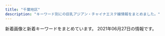 ```yaml
---
title: "千葉地区"
description: "キーワード別にの巨乳アジアン・チャイナエステ嬢情報をまとめました。"
---
```


新着画像と新着キーワードをまとめています。
2021年06月27日の情報です。

<DmmAffiliateIns />
<KeywordTable
  shops={
    [
    {
        "keywords": {
            "85": 5,
            "D": 14,
            "83": 4,
            "86": 5
        },
        "img_links": [
            "https://sweet-honey.iest.info/photos/sites/55/2021/04/2021041506061576.jpg",
            "https://sweet-honey.iest.info/photos/sites/55/2021/05/2021052815212116.jpeg",
            "https://sweet-honey.iest.info/images/room2.jpg",
            "https://sweet-honey.iest.info/images/room6.jpg",
            "https://sweet-honey.iest.info/images/mainimg.jpg",
            "https://sweet-honey.iest.info/images/top.png",
            "https://sweet-honey.iest.info/photos/sites/55/2021/06/2021061200070863.jpeg",
            "https://sweet-honey.iest.info/photos/sites/55/2021/06/2021062413401795.jpeg",
            "https://sweet-honey.iest.info/images/room5.jpg",
            "https://sweet-honey.iest.info/photos/sites/55/2021/05/2021052706345313.jpeg",
            "https://sweet-honey.iest.info/images/top_sp.png",
            "https://sweet-honey.iest.info/images/room1.jpg",
            "https://sweet-honey.iest.info/images/room3.jpg",
            "https://sweet-honey.iest.info/images/pagetop.png",
            "https://sweet-honey.iest.info/images/spmainimg.jpg",
            "https://sweet-honey.iest.info/photos/sites/55/2021/06/2021061716570358.jpeg",
            "https://sweet-honey.iest.info/images/room4.jpg"
        ],
        "name": "\u30b9\u30a4\u30fc\u30c8\u30cf\u30cb\u30fc",
        "url": "https://sweet-honey.iest.info/",
        "station": "\u5343\u8449\u4e2d\u592e\u99c5\u897f\u53e3"
    },
    {
        "url": "http://hani.iest.info/",
        "img_links": [
            "http://hani.iest.info/photos/sites/18/2019/10/2019101903334729.jpg",
            "http://hani.iest.info/images/room3.jpg",
            "http://hani.iest.info/images/s3.jpg",
            "http://hani.iest.info/photos/sites/18/2019/10/2019101407222356.jpg",
            "http://hani.iest.info/photos/sites/18/2021/05/2021052205570339.jpg",
            "http://hani.iest.info/images/acc3.jpg",
            "http://hani.iest.info/photos/sites/18/2019/10/2019100602133621.jpg",
            "http://hani.iest.info/photos/sites/18/2019/10/2019100602133666.jpg",
            "http://hani.iest.info/images/s_link.png",
            "http://hani.iest.info/photos/sites/18/2019/12/201912200803389.jpg",
            "http://hani.iest.info/photos/sites/18/2021/05/2021052205570965.jpg",
            "http://hani.iest.info/images/s_staff.png",
            "http://hani.iest.info/photos/sites/18/2020/06/2020060903502282.jpg",
            "http://hani.iest.info/photos/sites/18/2020/06/2020060903502311.jpg",
            "http://hani.iest.info/photos/sites/18/2019/10/201910060213393.jpg",
            "http://hani.iest.info/photos/sites/18/2021/04/202104290552300.jpg",
            "http://hani.iest.info/photos/sites/18/2020/04/2020040603065891.jpg",
            "http://hani.iest.info/images/mobile.jpg",
            "http://hani.iest.info/photos/sites/18/2019/12/2019120309530549.jpg",
            "http://hani.iest.info/images/acc1.jpg",
            "http://hani.iest.info/photos/sites/18/2020/02/2020022704441935.jpg",
            "http://hani.iest.info/images/room1.jpg",
            "http://hani.iest.info/photos/sites/18/2020/05/2020052207375063.jpg",
            "http://hani.iest.info/photos/sites/18/2020/02/2020022704442031.jpg",
            "http://hani.iest.info/images/s1.jpg",
            "http://hani.iest.info/images/room2.jpg",
            "http://hani.iest.info/photos/sites/18/2019/10/201910060213371.jpg",
            "http://hani.iest.info/photos/sites/18/2019/10/2019100602133829.jpg",
            "http://hani.iest.info/photos/sites/18/2019/12/2019122008033171.jpg",
            "http://hani.iest.info/photos/sites/18/2019/10/201910060213369.jpg",
            "http://hani.iest.info/photos/sites/18/2019/10/2019101407222923.jpg",
            "http://hani.iest.info/images/acc2.jpg",
            "http://hani.iest.info/photos/sites/18/2019/12/2019122008033573.jpg",
            "http://hani.iest.info/photos/sites/18/2019/10/2019100602133570.jpg",
            "http://hani.iest.info/images/room4.jpg",
            "http://hani.iest.info/photos/sites/18/2019/10/2019100602133354.jpg",
            "http://hani.iest.info/photos/sites/18/2020/06/2020060903502382.jpg",
            "http://hani.iest.info/images/top.png",
            "http://hani.iest.info/photos/sites/18/2020/04/2020040603070417.jpg",
            "http://hani.iest.info/photos/sites/18/2019/11/2019112910073821.jpg",
            "http://hani.iest.info/images/news.png"
        ],
        "name": "Hani\u30fb\u30cf\u30cb",
        "keywords": {
            "85": 36,
            "87": 108,
            "E": 72,
            "88": 36,
            "86": 72,
            "D": 108,
            "C": 54,
            "\u30bb\u30af\u30b7\u30fc": 18,
            "89": 18,
            "84": 36,
            "F": 72
        },
        "station": "JR\u897f\u5343\u8449\u99c5\u5357\u53e3"
    },
    {
        "keywords": {},
        "name": "\u5eb7\u697d\u5712-KOURAKUEN-",
        "url": "http://iyasi-time.com/",
        "img_links": [
            "http://iyasi-time.com/images/top/top_05.jpg",
            "http://iyasi-time.com/images/home/top.jpg",
            "http://iyasi-time.com/images/top/top_06.jpg",
            "http://iyasi-time.com/images/top/top_04.jpg",
            "http://iyasi-time.com/images/staff_image/staf_09a.jpg",
            "http://iyasi-time.com/images/top/top_01.jpg",
            "http://iyasi-time.com/images/top/top_03.jpg",
            "http://iyasi-time.com/images/top/top_02.jpg",
            "http://iyasi-time.com/images/top/top_08.png",
            "http://iyasi-time.com/images/page_top.png"
        ],
        "station": "JR\u4e94\u4e95\u99c5\u897f\u53e3"
    },
    {
        "keywords": {
            "86": 12,
            "D": 24,
            "C": 4,
            "87": 12,
            "85": 4
        },
        "name": "Honey Baby \uff5e\u30cf\u30cb\u30fc\u30d9\u30d3\u30fc\uff5e",
        "url": "http://www.fairy.esjoho.com/",
        "station": "\u516b\u5343\u4ee3\u53f0\u99c5\u6771\u53e3",
        "img_links": [
            "http://www.fairy.esjoho.com/files/022.jpg",
            "http://www.fairy.esjoho.com/files/001-03.jpg",
            "http://www.fairy.esjoho.com/files/011-02.jpg",
            "http://www.fairy.esjoho.com/images/icon_top.png",
            "http://www.fairy.esjoho.com/common/images/photo03.jpg",
            "http://www.fairy.esjoho.com/common/images/photo02.jpg",
            "http://www.fairy.esjoho.com/files/009.jpg",
            "http://www.fairy.esjoho.com/files/021.jpg",
            "http://www.fairy.esjoho.com/files/011.jpg",
            "http://www.fairy.esjoho.com/images/korona.jpg",
            "http://www.fairy.esjoho.com/images/icon_info.png",
            "http://www.fairy.esjoho.com/files/006-02.jpg",
            "http://www.fairy.esjoho.com/files/022-02.jpg",
            "http://www.fairy.esjoho.com/images/icon_tel.png",
            "http://www.fairy.esjoho.com/images/mainImg_sub.jpg",
            "http://www.fairy.esjoho.com/files/001-02.jpg",
            "http://www.fairy.esjoho.com/files/009-02.jpg",
            "http://www.fairy.esjoho.com/files/021-02.jpg",
            "http://www.fairy.esjoho.com/images/icon_staff.png",
            "http://www.fairy.esjoho.com/files/011-03.jpg",
            "http://www.fairy.esjoho.com/files/021-03.jpg",
            "http://www.fairy.esjoho.com/files/023-03.jpg",
            "http://www.fairy.esjoho.com/files/022-03.jpg",
            "http://www.fairy.esjoho.com/files/006-03.jpg",
            "http://www.fairy.esjoho.com/files/001.jpg",
            "http://www.fairy.esjoho.com/files/009-03.jpg",
            "http://www.fairy.esjoho.com/files/023-02.jpg",
            "http://www.fairy.esjoho.com/files/006.jpg",
            "http://www.fairy.esjoho.com/common/images/photo01.jpg",
            "http://www.fairy.esjoho.com/images/btn2.png",
            "http://www.fairy.esjoho.com/files/023.jpg"
        ]
    },
    {
        "name": "\u512a\u30fb\u3086\u3046",
        "station": "\u4eac\u6210\u5927\u4e45\u4fdd\u99c5",
        "keywords": {},
        "url": "http://es-littlefairy.xyz/",
        "img_links": [
            "http://es-littlefairy.xyz/_src/31705054/staff3.jpg",
            "http://es-littlefairy.xyz/_src/31705004/s_staff.png",
            "http://es-littlefairy.xyz/_src/31705011/staff8.png",
            "http://es-littlefairy.xyz/_src/31704938/s2.png",
            "http://es-littlefairy.xyz/_src/31705037/staff_line.png",
            "http://es-littlefairy.xyz/_src/31705063/sign.png",
            "http://es-littlefairy.xyz/_src/31705034/nophoto.jpg",
            "http://es-littlefairy.xyz/_src/31705043/staff2.jpg",
            "http://es-littlefairy.xyz/_src/31704914/sign.png",
            "http://es-littlefairy.xyz/_src/31704940/staff2.jpg",
            "http://es-littlefairy.xyz/_src/31705070/sign.png",
            "http://es-littlefairy.xyz/_src/36400657/staff8.jpg",
            "http://es-littlefairy.xyz/_src/31704980/sign.png",
            "http://es-littlefairy.xyz/_src/31705033/staff6.jpg",
            "http://es-littlefairy.xyz/_src/31705098/denpu.jpg",
            "http://es-littlefairy.xyz/_src/36400658/nophoto.jpg",
            "http://es-littlefairy.xyz/_src/31705023/nophoto.jpg",
            "http://es-littlefairy.xyz/_src/36400597/staff8.png",
            "http://es-littlefairy.xyz/_src/31705015/staff_line.png",
            "http://es-littlefairy.xyz/_src/36400663/staff_line.png",
            "http://es-littlefairy.xyz/_src/31705021/staff7.jpg",
            "http://es-littlefairy.xyz/_src/31705045/nophoto.jpg",
            "http://es-littlefairy.xyz/_src/31705012/staff8.png",
            "http://es-littlefairy.xyz/_src/36400671/1.png",
            "http://es-littlefairy.xyz/_src/31704981/sign.png",
            "http://es-littlefairy.xyz/_src/31705002/sign.png",
            "http://es-littlefairy.xyz/_src/31704998/staff8.png",
            "http://es-littlefairy.xyz/_src/31705026/staff_line.png",
            "http://es-littlefairy.xyz/_src/31704960/end1.png",
            "http://es-littlefairy.xyz/_src/31705106/sign.png",
            "http://es-littlefairy.xyz/_src/31704941/staff3.jpg",
            "http://es-littlefairy.xyz/_src/31705081/sign.png",
            "http://es-littlefairy.xyz/_src/31705032/staff6.jpg",
            "http://es-littlefairy.xyz/_src/31705008/sign.png",
            "http://es-littlefairy.xyz/_src/31705039/staff2.jpg",
            "http://es-littlefairy.xyz/_src/31704942/staff8.jpg",
            "http://es-littlefairy.xyz/_src/31704943/s1.png",
            "http://es-littlefairy.xyz/_src/31705022/staff7.jpg",
            "http://es-littlefairy.xyz/_src/31705085/sign.png",
            "http://es-littlefairy.xyz/_src/31705044/staff2.jpg",
            "http://es-littlefairy.xyz/_src/31705017/staff7.jpg",
            "http://es-littlefairy.xyz/_src/36400652/staff8.jpg",
            "http://es-littlefairy.xyz/_src/31705056/nophoto.jpg",
            "http://es-littlefairy.xyz/_src/31704996/staff_line.png",
            "http://es-littlefairy.xyz/_src/31705013/nophoto.jpg",
            "http://es-littlefairy.xyz/_src/31704946/3.png",
            "http://es-littlefairy.xyz/_src/31705028/staff6.jpg",
            "http://es-littlefairy.xyz/_src/31704948/1.png",
            "http://es-littlefairy.xyz/_src/36400656/staff8.jpg",
            "http://es-littlefairy.xyz/_src/31705048/staff_line.png",
            "http://es-littlefairy.xyz/_src/31705050/staff3.jpg",
            "http://es-littlefairy.xyz/_src/31704952/s3.png",
            "http://es-littlefairy.xyz/_src/31705055/staff3.jpg",
            "http://es-littlefairy.xyz/_src/31705102/sign.png"
        ]
    },
    {
        "img_links": [
            "https://www.ikoi-este.com/images/menu/interior_off.jpg",
            "https://www.ikoi-este.com/i/images/4.jpg",
            "https://www.ikoi-este.com/sp/img/4.jpg",
            "https://www.ikoi-este.com/sp/img/5.jpg",
            "https://www.ikoi-este.com/images/interior/s3.jpg",
            "https://www.ikoi-este.com/images/interior/s6.jpg",
            "https://www.ikoi-este.com/sp/img/1.jpg",
            "https://www.ikoi-este.com/images/contents.jpg",
            "https://www.ikoi-este.com/images/menu/top_off.jpg",
            "https://www.ikoi-este.com/images/menu/staff_off.jpg",
            "https://www.ikoi-este.com/images/interior/s4.jpg",
            "https://www.ikoi-este.com/i/images/6.jpg",
            "https://www.ikoi-este.com/images/girl/gal_2104030102251617422567004.jpg",
            "https://www.ikoi-este.com/images/girl/gal_2104030100051617422410004.jpg",
            "https://www.ikoi-este.com/images/interior/1.jpg",
            "https://www.ikoi-este.com/images/interior/s1.jpg",
            "https://www.ikoi-este.com/i/images/5.jpg",
            "https://www.ikoi-este.com/images/interior/s2.jpg",
            "https://www.ikoi-este.com/sp/img/3.jpg",
            "https://www.ikoi-este.com/sp/img/2.jpg",
            "https://www.ikoi-este.com/images/girl/gal_2104030100051617422410005.jpg",
            "https://www.ikoi-este.com/i/images/1.jpg",
            "https://www.ikoi-este.com/images/girl/gal_2104030102251617422567005.jpg",
            "https://www.ikoi-este.com/images/girl/gal_2104030134471617424572005.jpg",
            "https://www.ikoi-este.com/i/images/3.jpg",
            "https://www.ikoi-este.com/sp/img/6.jpg",
            "https://www.ikoi-este.com/images/menu/contents_off.jpg",
            "https://www.ikoi-este.com/images/girl/gal_2104030134471617424572004.jpg",
            "https://www.ikoi-este.com/i/images/2.jpg",
            "https://www.ikoi-este.com/images/y.jpg",
            "https://www.ikoi-este.com/images/interior/s5.jpg"
        ],
        "url": "https://www.ikoi-este.com/",
        "station": "JR\u6210\u7530\u99c5",
        "keywords": {},
        "name": "\u548c\uff5e\u306a\u3054\u307f\uff5e"
    },
    {
        "station": "\u5343\u8449\u4e2d\u592e\u99c5\u6771\u53e3",
        "keywords": {
            "83": 1,
            "D": 12,
            "87": 5,
            "86": 8,
            "85": 2,
            "C": 2,
            "E": 2
        },
        "url": "http://smile.oks.bz/",
        "img_links": [
            "http://smile.oks.bz/photos/sites/41/2020/11/2020110713394486.jpg",
            "http://smile.oks.bz/photos/sites/41/2021/02/2021020310442052.jpg",
            "http://smile.oks.bz/photos/sites/41/2020/07/2020071417514615.jpg",
            "http://smile.oks.bz/photos/sites/41/2019/09/2019091314105462.jpg",
            "http://smile.oks.bz/photos/sites/41/2020/01/2020012310224324.jpg",
            "http://smile.oks.bz/images/link.jpg",
            "http://smile.oks.bz/images/top.jpg",
            "http://smile.oks.bz/photos/sites/41/2020/09/2020090213501227.jpg",
            "http://smile.oks.bz/photos/sites/41/2021/03/2021030812591776.jpg",
            "http://smile.oks.bz/photos/sites/41/2021/01/2021012517065775.jpg",
            "http://smile.oks.bz/photos/sites/41/2019/12/2019122517061810.jpg",
            "http://smile.oks.bz/photos/sites/41/2021/02/2021022713432946.jpg",
            "http://smile.oks.bz/photos/sites/41/2021/05/2021050509224054.jpg",
            "http://smile.oks.bz/photos/sites/41/2021/02/2021020310442224.jpg",
            "http://smile.oks.bz/photos/sites/41/2019/09/2019090417583313.jpg",
            "http://smile.oks.bz/photos/sites/41/2019/12/2019122517044066.jpg",
            "http://smile.oks.bz/photos/sites/41/2019/12/2019122517044318.jpg",
            "http://smile.oks.bz/photos/sites/41/2021/06/2021060810245698.jpg",
            "http://smile.oks.bz/images/mobile.jpg",
            "http://smile.oks.bz/photos/sites/41/2020/09/202009091902267.jpg",
            "http://smile.oks.bz/photos/sites/41/2020/10/2020101713162274.jpg",
            "http://smile.oks.bz/photos/sites/41/2019/12/2019122516470912.jpg",
            "http://smile.oks.bz/images/staff_line.jpg",
            "http://smile.oks.bz/photos/sites/41/2019/08/201909231726370.jpg",
            "http://smile.oks.bz/images/s_face.jpg",
            "http://smile.oks.bz/photos/sites/41/2021/06/2021060810245698-356x475.jpg",
            "http://smile.oks.bz/images/s_news.jpg",
            "http://smile.oks.bz/photos/sites/41/2020/10/202010071446208.jpg",
            "http://smile.oks.bz/photos/sites/41/2021/01/2021010911025290.jpg",
            "http://smile.oks.bz/photos/sites/41/2019/11/2019112410352437.jpg"
        ],
        "name": "Smile\u30fb\u30b9\u30de\u30a4\u30eb"
    },
    {
        "name": "Sweet -\u30b9\u30a6\u30a3\u30fc\u30c8-",
        "img_links": [
            "http://moeai.est888.com/css/staff/staff09.jpg",
            "http://moeai.est888.com/css/staff/staff08-a.jpg",
            "http://moeai.est888.com/css/staff/staff01-a.jpg",
            "http://moeai.est888.com/css/nav/nav-005.png",
            "http://moeai.est888.com/css/nav/nav-001.png",
            "http://moeai.est888.com/css/staff/staff10-a.jpg",
            "http://moeai.est888.com/css/tel02.png",
            "http://moeai.est888.com/css/nav/nav-004.png",
            "http://moeai.est888.com/css/staff/staff13.jpg",
            "http://moeai.est888.com/css/staff/staff11-a.jpg",
            "http://moeai.est888.com/css/staff/staff09-a.jpg",
            "http://moeai.est888.com/css/staff/staff004.jpg",
            "http://moeai.est888.com/css/staff/staff004-a.jpg",
            "http://moeai.est888.com/css/nav/nav-003.png",
            "http://moeai.est888.com/css/staff/staff08.jpg",
            "http://moeai.est888.com/css/staff/staff11.jpg",
            "http://moeai.est888.com/css/osusume-09.jpg",
            "http://moeai.est888.com/css/nav/nav-006.png",
            "http://moeai.est888.com/css/staff/staff10.jpg",
            "http://moeai.est888.com/css/top-right02.jpg",
            "http://moeai.est888.com/css/staff/staff005.jpg",
            "http://moeai.est888.com/css/staff/staff07-a.jpg",
            "http://moeai.est888.com/css/staff/staff01.jpg",
            "http://moeai.est888.com/css/staff/staff005-a.jpg",
            "http://moeai.est888.com/css/staff/staff07.jpg",
            "http://moeai.est888.com/css/staff/staff13-a.jpg",
            "http://moeai.est888.com/css/nav/nav-002.png"
        ],
        "station": "\u5343\u8449\u4e2d\u592e\u99c5\u6771\u53e3",
        "keywords": {
            "92": 2,
            "E": 6,
            "89": 5,
            "D": 3,
            "90": 2
        },
        "url": "http://moeai.est888.com/"
    },
    {
        "keywords": {
            "89": 1,
            "D": 2,
            "C": 1,
            "86": 2
        },
        "name": "\u304a\u304b\u3048\u308a",
        "station": "JR\u56db\u8857\u9053\u99c5\u5317\u53e3",
        "img_links": [
            "http://www.cianzan.xyz/static/picture/nav-003.png",
            "http://www.cianzan.xyz/uploads/201207/1-20120G05H03F.jpg",
            "http://www.cianzan.xyz/static/picture/nav-005.png",
            "http://www.cianzan.xyz/static/picture/top01.png",
            "http://www.cianzan.xyz/static/picture/nav-006.png",
            "http://www.cianzan.xyz/uploads/210610/1-210610152TL11.jpg",
            "http://www.cianzan.xyz/uploads/201209/1-20120911033J44.jpg",
            "http://www.cianzan.xyz/static/picture/right.jpg",
            "http://www.cianzan.xyz/static/picture/left.jpg",
            "http://www.cianzan.xyz/uploads/210610/1-210610152K64Q.jpg",
            "http://www.cianzan.xyz/static/picture/tel.png",
            "http://www.cianzan.xyz/static/picture/top003.jpg",
            "http://www.cianzan.xyz/uploads/201207/1-20120G05I9133.jpg",
            "http://www.cianzan.xyz/static/picture/nav-001.png",
            "http://www.cianzan.xyz/uploads/201204/1-20120414525DJ.jpg",
            "http://www.cianzan.xyz/uploads/201204/1-20120414562N15.jpg",
            "http://www.cianzan.xyz/uploads/201209/1-201209110351409.jpg",
            "http://www.cianzan.xyz/uploads/210610/1-210610152Z4458.jpg",
            "http://www.cianzan.xyz/static/picture/nav-004.png",
            "http://www.cianzan.xyz/static/picture/nav-002.png"
        ],
        "url": "http://www.cianzan.xyz/"
    },
    {
        "img_links": [
            "http://gokuyu.work/images/m-top003.jpg",
            "http://gokuyu.work/staff/nana1.jpg",
            "http://gokuyu.work/staff/kaori1.jpg",
            "http://gokuyu.work/staff/mei1.jpg",
            "http://gokuyu.work/images/m-head01.jpg",
            "http://gokuyu.work/images/m-top001.jpg",
            "http://gokuyu.work/staff/riri1.jpg",
            "http://gokuyu.work/staff/mio1.jpg",
            "http://gokuyu.work/staff/yuyu1.jpg",
            "http://gokuyu.work/images/call.png",
            "http://gokuyu.work/images/foot01.jpg",
            "http://gokuyu.work/images/news.jpg"
        ],
        "url": "http://gokuyu.work/",
        "name": "\u611b",
        "keywords": {
            "C": 2,
            "87": 3,
            "88": 3,
            "85": 2,
            "F": 2,
            "D": 4,
            "86": 4,
            "E": 4
        },
        "station": "\u516b\u5343\u4ee3\u53f0\u99c5\u6771\u53e3"
    },
    {
        "keywords": {
            "86": 4,
            "85": 4,
            "88": 4,
            "D": 16,
            "87": 12,
            "C": 8,
            "83": 4,
            "F": 4
        },
        "img_links": [
            "http://www.rakuraku-inage.info/files/065.jpg",
            "http://www.rakuraku-inage.info/files/047-02.jpg",
            "http://www.rakuraku-inage.info/files/065-03.jpg",
            "http://www.rakuraku-inage.info/files/017-02.jpg",
            "http://www.rakuraku-inage.info/files/047-03.jpg",
            "http://www.rakuraku-inage.info/files/062-03.jpg",
            "http://www.rakuraku-inage.info/common/images/photo02.jpg",
            "http://www.rakuraku-inage.info/files/062-02.jpg",
            "http://www.rakuraku-inage.info/files/017-03.jpg",
            "http://www.rakuraku-inage.info/files/021.jpg",
            "http://www.rakuraku-inage.info/files/047.jpg",
            "http://www.rakuraku-inage.info/files/021-02.jpg",
            "http://www.rakuraku-inage.info/files/061-03.jpg",
            "http://www.rakuraku-inage.info/files/021-03.jpg",
            "http://www.rakuraku-inage.info/images/icon_staff.png",
            "http://www.rakuraku-inage.info/files/061.jpg",
            "http://www.rakuraku-inage.info/images/mainImg_sub.jpg",
            "http://www.rakuraku-inage.info/common/images/photo03.jpg",
            "http://www.rakuraku-inage.info/images/icon_top.png",
            "http://www.rakuraku-inage.info/common/images/photo01.jpg",
            "http://www.rakuraku-inage.info/files/048.jpg",
            "http://www.rakuraku-inage.info/files/017.jpg",
            "http://www.rakuraku-inage.info/files/048-02.jpg",
            "http://www.rakuraku-inage.info/files/062.jpg",
            "http://www.rakuraku-inage.info/files/065-02.jpg",
            "http://www.rakuraku-inage.info/files/048-03.jpg",
            "http://www.rakuraku-inage.info/images/btn2.png",
            "http://www.rakuraku-inage.info/images/icon_tel.png",
            "http://www.rakuraku-inage.info/files/061-02.jpg",
            "http://www.rakuraku-inage.info/images/icon_info.png"
        ],
        "name": "\u3089\u304f\u3089\u304f",
        "station": "JR\u7a32\u6bdb\u99c5\u6771\u53e3",
        "url": "http://www.rakuraku-inage.info/"
    },
    {
        "keywords": {
            "D": 3,
            "87": 1,
            "85": 2
        },
        "station": "\u5343\u8449\u4e2d\u592e\u99c5\u6771\u53e3",
        "name": "\u30ea\u30be\u30fc\u30c8MAX",
        "url": "https://resort-max.jpn.mn/",
        "img_links": [
            "https://resort-max.jpn.mn/photos/sites/133/2021/05/2021051913260030.jpg",
            "https://resort-max.jpn.mn/images/ser4.jpg",
            "https://resort-max.jpn.mn/images/ser1.jpg",
            "https://resort-max.jpn.mn/images/ser3.jpg",
            "https://resort-max.jpn.mn/images/s_staff.png",
            "https://resort-max.jpn.mn/images/top.jpg",
            "https://resort-max.jpn.mn/photos/sites/133/2021/05/2021051910544539.jpg",
            "https://resort-max.jpn.mn/images/info.jpg",
            "https://resort-max.jpn.mn/images/top1.jpg",
            "https://resort-max.jpn.mn/images/news.png",
            "https://resort-max.jpn.mn/images/ser5.jpg",
            "https://resort-max.jpn.mn/photos/sites/133/2021/05/2021051910543346.jpg",
            "https://resort-max.jpn.mn/images/ser2.jpg",
            "https://resort-max.jpn.mn/images/ser6.jpg",
            "https://resort-max.jpn.mn/images/mobile.jpg"
        ]
    },
    {
        "name": "\u5929\u4f7f\u697d\u5712",
        "url": "http://sara.xyz.mn/",
        "station": "\u5343\u8449\u4e2d\u592e\u99c5",
        "img_links": [],
        "keywords": {}
    },
    {
        "station": "\u5e55\u5f35\u672c\u90f7\u99c5\u6771\u53e3",
        "img_links": [
            "http://oiranest.club/images/nav-001.png",
            "http://oiranest.club/files/009d46c.jpg",
            "http://oiranest.club/files/005a3c6.jpg",
            "http://oiranest.club/images/nav-004.png",
            "http://oiranest.club/images/nav-002.png",
            "http://oiranest.club/files/003a3c6.jpg",
            "http://oiranest.club/images/top003.png",
            "http://oiranest.club/files/008a3c6.jpg",
            "http://oiranest.club/files/003d46c.jpg",
            "http://oiranest.club/files/005d46c.jpg",
            "http://oiranest.club/files/008d46c.jpg",
            "http://oiranest.club/files/006d46c.jpg",
            "http://oiranest.club/images/nav-005.png",
            "http://oiranest.club/images/nav-006.png",
            "http://oiranest.club/files/010a3c6.jpg",
            "http://oiranest.club/files/007a3c6.jpg",
            "http://oiranest.club/files/006a3c6.jpg",
            "http://oiranest.club/images/top01d46c.png",
            "http://oiranest.club/files/010d46c.jpg",
            "http://oiranest.club/images/top02-left.png",
            "http://oiranest.club/images/nav-003.png",
            "http://oiranest.club/files/007d46c.jpg",
            "http://oiranest.club/files/009a3c6.jpg"
        ],
        "keywords": {},
        "name": "\u82b1\u9b41\uff5e\u304a\u3044\u3089\u3093\uff5e",
        "url": "http://oiranest.club/"
    },
    {
        "keywords": {},
        "station": "JR\u7a32\u6bdb\u99c5\u6771\u53e3",
        "img_links": [
            "http://lolita.jpest.net/uploads//sites/28/2021/05/g2.jpg",
            "http://lolita.jpest.net/uploads//sites/28/2020/11/home.png",
            "http://lolita.jpest.net/uploads//sites/28/2021/05/g1.jpg",
            "http://lolita.jpest.net/uploads//sites/28/2021/05/g-1.jpg",
            "http://lolita.jpest.net/uploads//sites/28/2021/01/001.jpg",
            "http://lolita.jpest.net/uploads//sites/28/2020/11/staff.jpg",
            "http://lolita.jpest.net/uploads//sites/28/2021/05/g2-4.jpg",
            "http://lolita.jpest.net/uploads//sites/28/2020/11/con03.jpg",
            "http://lolita.jpest.net/uploads//sites/28/2020/11/con02.jpg",
            "http://lolita.jpest.net/uploads//sites/28/2021/05/g2-3.jpg",
            "http://lolita.jpest.net/uploads//sites/28/2020/12/req_03.jpg",
            "http://lolita.jpest.net/uploads//sites/28/2021/05/g2-2.jpg",
            "http://lolita.jpest.net/uploads//sites/28/2021/05/g2-1.jpg",
            "http://lolita.jpest.net/uploads//sites/28/2020/11/tel-1.png",
            "http://lolita.jpest.net/uploads//sites/28/2021/05/3.jpg",
            "http://lolita.jpest.net/uploads//sites/28/2020/11/con01.jpg"
        ],
        "name": "Dear",
        "url": "http://lolita.jpest.net/"
    },
    {
        "keywords": {
            "86": 8,
            "87": 4,
            "85": 24,
            "D": 4,
            "C": 9
        },
        "img_links": [
            "http://www.relax-leo.com/img/material/top_t4.png",
            "http://www.relax-leo.com/files/015.jpg",
            "http://www.relax-leo.com/files/010-02.jpg",
            "http://www.relax-leo.com/files/026-02.jpg",
            "http://www.relax-leo.com/files/018.jpg",
            "http://www.relax-leo.com/thumbnails/023.jpg",
            "http://www.relax-leo.com/files/023.jpg",
            "http://www.relax-leo.com/files/011-03.jpg",
            "http://www.relax-leo.com/img/material/top_t5.png",
            "http://www.relax-leo.com/img/material/p3_ct1.png",
            "http://www.relax-leo.com/files/026-03.jpg",
            "http://www.relax-leo.com/thumbnails/021.jpg",
            "http://www.relax-leo.com/thumbnails/010.jpg",
            "http://www.relax-leo.com/img/material/top_t3.png",
            "http://www.relax-leo.com/files/010.jpg",
            "http://www.relax-leo.com/img/material/p4_ct1.png",
            "http://www.relax-leo.com/i/img/operation/img_service_01.png",
            "http://www.relax-leo.com/files/011-02.jpg",
            "http://www.relax-leo.com/img/material/backlistbtn.png",
            "http://www.relax-leo.com/img/material/age.png",
            "http://www.relax-leo.com/img/material/p5_ct1.png",
            "http://www.relax-leo.com/img/top/img_service_01.png",
            "http://www.relax-leo.com/i/img/operation/img_service_04.png",
            "http://www.relax-leo.com/thumbnails/018.jpg",
            "http://www.relax-leo.com/files/021-03.jpg",
            "http://www.relax-leo.com/img/material/gm3_rollout.png",
            "http://www.relax-leo.com/files/023-03.jpg",
            "http://www.relax-leo.com/img/material/frameback.png",
            "http://www.relax-leo.com/img/top/img_service_02.png",
            "http://www.relax-leo.com/files/009.jpg",
            "http://www.relax-leo.com/files/015-02.jpg",
            "http://www.relax-leo.com/files/021-02.jpg",
            "http://www.relax-leo.com/files/008.jpg",
            "http://www.relax-leo.com/img/material/p2_ct1.png",
            "http://www.relax-leo.com/files/008-02.jpg",
            "http://www.relax-leo.com/img/material/frames.png",
            "http://www.relax-leo.com/files/015-03.jpg",
            "http://www.relax-leo.com/img/material/gm6_rollout.png",
            "http://www.relax-leo.com/img/material/gm1_rollout.png",
            "http://www.relax-leo.com/img/material/gm5_rollout.png",
            "http://www.relax-leo.com/img/top/img_service_04.png",
            "http://www.relax-leo.com/index4.jpg",
            "http://www.relax-leo.com/img/material/att.png",
            "http://www.relax-leo.com/files/026.jpg",
            "http://www.relax-leo.com/thumbnails/008.jpg",
            "http://www.relax-leo.com/thumbnails/019.jpg",
            "http://www.relax-leo.com/files/009-03.jpg",
            "http://www.relax-leo.com/files/010-03.jpg",
            "http://www.relax-leo.com/files/018-03.jpg",
            "http://www.relax-leo.com/files/008-03.jpg",
            "http://www.relax-leo.com/files/011.jpg",
            "http://www.relax-leo.com/thumbnails/015.jpg",
            "http://www.relax-leo.com/thumbnails/009.jpg",
            "http://www.relax-leo.com/img/material/gm4_rollout.png",
            "http://www.relax-leo.com/img/top/img_service_03.png",
            "http://www.relax-leo.com/i/img/operation/img_service_02.png",
            "http://www.relax-leo.com/img/material/camp20201027.jpg",
            "http://www.relax-leo.com/files/021.jpg",
            "http://www.relax-leo.com/thumbnails/011.jpg",
            "http://www.relax-leo.com/files/019-03.jpg",
            "http://www.relax-leo.com/img/material/p3_ct2.png",
            "http://www.relax-leo.com/img/material/top_pickback.png",
            "http://www.relax-leo.com/thumbnails/026.jpg",
            "http://www.relax-leo.com/files/018-02.jpg",
            "http://www.relax-leo.com/i/img/operation/img_service_03.png",
            "http://www.relax-leo.com/img/material/top_t1.png",
            "http://www.relax-leo.com/files/009-02.jpg",
            "http://www.relax-leo.com/files/023-02.jpg",
            "http://www.relax-leo.com/files/019.jpg",
            "http://www.relax-leo.com/files/019-02.jpg",
            "http://www.relax-leo.com/img/material/top_t2.png",
            "http://www.relax-leo.com/img/material/gm2_rollout.png",
            "http://www.relax-leo.com/img/material/p7_ct1.png"
        ],
        "name": "Leo",
        "station": "\u52dd\u7530\u53f0\u99c5\u5357\u53e3",
        "url": "http://www.relax-leo.com/"
    },
    {
        "url": "http://aroma-esthe.blue",
        "name": "\u30e4\u30fc\u30db\u30fc",
        "station": "\u516b\u5343\u4ee3\u53f0\u99c5\u897f\u53e3",
        "img_links": [
            "http://aroma-esthe.blue/img/t2.jpg",
            "http://aroma-esthe.blue/img/noo.png",
            "http://aroma-esthe.blue/img/st51.jpg",
            "http://aroma-esthe.blue/img/st4.jpg",
            "http://aroma-esthe.blue/img/sm.jpg",
            "http://aroma-esthe.blue/img/no.png",
            "http://aroma-esthe.blue/img/st3.jpg",
            "http://aroma-esthe.blue/img/top.jpg",
            "http://aroma-esthe.blue/img/st2.jpg",
            "http://aroma-esthe.blue/img/t6.jpg",
            "http://aroma-esthe.blue/img/stt3.jpg",
            "http://aroma-esthe.blue/img/t5.jpg",
            "http://aroma-esthe.blue/img/t4.jpg",
            "http://aroma-esthe.blue/img/t1.jpg",
            "http://aroma-esthe.blue/img/st1.jpg",
            "http://aroma-esthe.blue/img/t3.jpg",
            "http://aroma-esthe.blue/img/st5.jpg",
            "http://aroma-esthe.blue/img/stt1.jpg",
            "http://aroma-esthe.blue/img/f1.jpg",
            "http://aroma-esthe.blue/img/st6.jpg"
        ],
        "keywords": {
            "E": 1,
            "88": 1,
            "D": 5,
            "86": 5
        }
    },
    {
        "url": "http://peach-est.com/",
        "keywords": {
            "85": 7,
            "C": 19,
            "87": 1
        },
        "name": "\u30d4\u30fc\u30c1",
        "img_links": [
            "http://peach-est.com/staff/rina.jpg",
            "http://peach-est.com/staff/ayumi.jpg",
            "http://peach-est.com/room/r-6.jpg",
            "http://peach-est.com/room/r-5.jpg",
            "http://peach-est.com/images/staff/staff-1-3.jpg",
            "http://peach-est.com/img/index_06.jpg",
            "http://peach-est.com/staff/aki.jpg",
            "http://peach-est.com/img/st1-1.jpg",
            "http://peach-est.com/staff/riri.jpg",
            "http://peach-est.com/staff/ayaka.jpg",
            "http://peach-est.com/staff/saori.jpg",
            "http://peach-est.com/staff/yuyu.jpg",
            "http://peach-est.com/staff/sayuri.jpg",
            "http://peach-est.com/room/r-1.jpg",
            "http://peach-est.com/room/r-3.jpg",
            "http://peach-est.com/staff/yumi.jpg",
            "http://peach-est.com/staff/nana.jpg",
            "http://peach-est.com/staff/pic04.jpg",
            "http://peach-est.com/staff/moe.jpg",
            "http://peach-est.com/staff/yuki.jpg",
            "http://peach-est.com/staff/risa.jpg",
            "http://peach-est.com/staff/yui1.jpg",
            "http://peach-est.com/images/staff/saori.jpg",
            "http://peach-est.com/img/index_03.jpg",
            "http://peach-est.com/staff/emi.jpg",
            "http://peach-est.com/img/index_09.jpg"
        ],
        "station": "JR\u7a32\u6bdb\u99c5\u6771\u53e3"
    },
    {
        "keywords": {},
        "img_links": [
            "http://n-rlx.com/images/index_01.jpg",
            "http://n-rlx.com/girl/013a.jpg",
            "http://n-rlx.com/images/index_07.jpg",
            "http://n-rlx.com/girl/010.jpg",
            "http://n-rlx.com/images/index_05.jpg",
            "http://n-rlx.com/girl/00.jpg",
            "http://n-rlx.com/images/index_11.jpg",
            "http://n-rlx.com/images/index_06.jpg",
            "http://n-rlx.com/girl/011a.jpg",
            "http://n-rlx.com/images/03.jpg",
            "http://n-rlx.com/images/index_04.jpg",
            "http://n-rlx.com/images/index_23.jpg",
            "http://n-rlx.com/images/rec_11.jpg",
            "http://n-rlx.com/images/index_22.jpg",
            "http://n-rlx.com/images/staff_11.jpg",
            "http://n-rlx.com/images/index_03.jpg",
            "http://n-rlx.com/images/index_16.jpg",
            "http://n-rlx.com/images/index_02.jpg",
            "http://n-rlx.com/images/qr20190828190925748.png",
            "http://n-rlx.com/girl/013.jpg",
            "http://n-rlx.com/images/info_11.jpg",
            "http://n-rlx.com/images/rec.jpg",
            "http://n-rlx.com/girl/012.jpg",
            "http://n-rlx.com/girl/011.jpg",
            "http://n-rlx.com/images/info.jpg",
            "http://n-rlx.com/girl/012a.jpg"
        ],
        "station": "JR\u6d25\u7530\u6cbc\u99c5\u5317\u53e3",
        "url": "http://n-rlx.com/",
        "name": "\u30c0\u30a4\u30e4\u30e2\u30f3\u30c9"
    },
    {
        "img_links": [
            "http://otona-room.work/1620041930.jpeg",
            "http://otona-room.work/staff_5562_1531961868171342.jpeg",
            "http://otona-room.work/5.jpg",
            "http://otona-room.work/1.jpg",
            "http://otona-room.work/b3.jpg",
            "http://otona-room.work/movie.png",
            "http://otona-room.work/3.jpg",
            "http://otona-room.work/g2.jpg",
            "http://otona-room.work/staff_7611_1551333114399883.jpeg",
            "http://otona-room.work/head_2_3705_1542686088990068.jpg",
            "http://otona-room.work/staff_5562_1531961868171342.jpg",
            "http://otona-room.work/staff_7611_1551333114399883.jpg",
            "http://otona-room.work/staff_5630_1549447096342302.jpg",
            "http://otona-room.work/furo.jpg",
            "http://otona-room.work/b2.jpg",
            "http://otona-room.work/kanban.jpg",
            "http://otona-room.work/head_1_3705_1534384950723871.jpg",
            "http://otona-room.work/4.jpg"
        ],
        "name": "\u6843\u6e90\u90f7",
        "station": "\u6804\u753a\u99c51\u756a\u53e3",
        "url": "http://otona-room.work/",
        "keywords": {}
    },
    {
        "url": "http://forever-est.xyz/",
        "name": "\u30af\u30ed\u30fc\u30d0\u30fc",
        "img_links": [
            "http://forever-est.xyz/img/r1.jpg",
            "http://forever-est.xyz/img/sta1.jpg",
            "http://forever-est.xyz/img/sta2.jpg",
            "http://forever-est.xyz/img/st2.jpg",
            "http://forever-est.xyz/img/st3.jpg",
            "http://forever-est.xyz/img/st6.jpg",
            "http://forever-est.xyz/img/sta3.jpg",
            "http://forever-est.xyz/img/sta6.jpg",
            "http://forever-est.xyz/img/st5.jpg",
            "http://forever-est.xyz/img/sta5.jpg",
            "http://forever-est.xyz/img/top.jpg",
            "http://forever-est.xyz/img/no.png",
            "http://forever-est.xyz/img/eve.jpg",
            "http://forever-est.xyz/img/fla.jpg",
            "http://forever-est.xyz/img/st1.jpg"
        ],
        "station": "\u4eac\u6210\u81fc\u4e95\u99c5\u5357\u53e3",
        "keywords": {
            "86": 11,
            "E": 2,
            "D": 2
        }
    },
    {
        "img_links": [
            "http://www.es-bluehawai.com/images/coverParts.png",
            "http://www.es-bluehawai.com/images/goback.jpg",
            "http://www.es-bluehawai.com/files/011.jpg",
            "http://www.es-bluehawai.com/images/concept.jpg",
            "http://www.es-bluehawai.com/images/attention.png",
            "http://www.es-bluehawai.com/files/008-02.jpg",
            "http://www.es-bluehawai.com/files/010.jpg",
            "http://www.es-bluehawai.com/files/009-02.jpg",
            "http://www.es-bluehawai.com/files/014-02.jpg",
            "http://www.es-bluehawai.com/files/012-02.jpg",
            "http://www.es-bluehawai.com/files/010-02.jpg",
            "http://www.es-bluehawai.com/files/012.jpg",
            "http://www.es-bluehawai.com/files/013.jpg",
            "http://www.es-bluehawai.com/files/014.jpg",
            "http://www.es-bluehawai.com/images/infoSlide01.jpg",
            "http://www.es-bluehawai.com/files/013-02.jpg",
            "http://www.es-bluehawai.com/files/011-02.jpg",
            "http://www.es-bluehawai.com/files/009.jpg",
            "http://www.es-bluehawai.com/files/008.jpg"
        ],
        "name": "BLUE\u30cf\u30ef\u30a4",
        "url": "http://www.es-bluehawai.com/",
        "keywords": {
            "C": 4,
            "87": 8,
            "D": 10,
            "86": 4,
            "88": 2
        },
        "station": "JR\u6d25\u7530\u6cbc\u99c5\u5317\u53e3"
    },
    {
        "name": "\u7761\u84ee\u82b1",
        "img_links": [
            "http://riversopdd.site/static/picture/nav-001.png",
            "http://riversopdd.site/uploads/191021/1-191021125359649.jpg",
            "http://riversopdd.site/uploads/200807/1-200PG63506145.jpg",
            "http://riversopdd.site/static/picture/nav-004.png",
            "http://riversopdd.site/static/picture/tel.png",
            "http://riversopdd.site/static/picture/nav-002.png",
            "http://riversopdd.site/static/picture/nav-006.png",
            "http://riversopdd.site/uploads/201102/1-201102145U1P3.jpg",
            "http://riversopdd.site/uploads/191206/1-191206102GaK.jpg",
            "http://riversopdd.site/static/picture/nav-003.png",
            "http://riversopdd.site/uploads/200605/1-2006051J64E48.jpg",
            "http://riversopdd.site/uploads/201016/1-2010161601241L.jpg",
            "http://riversopdd.site/uploads/200218/1-20021QG51A56.jpg",
            "http://riversopdd.site/static/picture/top003.jpg",
            "http://riversopdd.site/uploads/210128/1-21012Q40403C5.jpg",
            "http://riversopdd.site/static/picture/top01.png",
            "http://riversopdd.site/static/picture/right.jpg",
            "http://riversopdd.site/static/picture/nav-005.png",
            "http://riversopdd.site/static/picture/left.jpg",
            "http://riversopdd.site/uploads/201230/1-201230143424H5.jpg",
            "http://riversopdd.site/uploads/210415/1-21041512423J28.jpg",
            "http://riversopdd.site/uploads/191021/1-19102112532L42.jpg"
        ],
        "url": "http://riversopdd.site/",
        "keywords": {
            "C": 3,
            "94": 1,
            "D": 7,
            "86": 4,
            "85": 4,
            "F": 1,
            "88": 2
        },
        "station": "JR\u8607\u6211\u99c5\u897f\u53e3"
    },
    {
        "station": "JR\u5e55\u5f35\u672c\u90f7\u99c5\u5357\u53e3",
        "img_links": [
            "http://relax-massage.xyz/images/cg01.jpg",
            "http://relax-massage.xyz/images/cg05.jpg",
            "http://relax-massage.xyz/images/evetop.png",
            "http://relax-massage.xyz/images/sruru.jpg",
            "http://relax-massage.xyz/images/cg02.jpg",
            "http://relax-massage.xyz/images/cg04.jpg",
            "http://relax-massage.xyz/images/precau.png",
            "http://relax-massage.xyz/images/staff_s.png",
            "http://relax-massage.xyz/images/top.png",
            "http://relax-massage.xyz/images/rec.png",
            "http://relax-massage.xyz/images/cg03.jpg",
            "http://relax-massage.xyz/images/cg08.jpg",
            "http://relax-massage.xyz/images/news.png",
            "http://relax-massage.xyz/images/cg07.jpg"
        ],
        "keywords": {
            "86": 7,
            "D": 4,
            "E": 3
        },
        "name": "\u7f8e\u5eb5 -\u3073\u3042\u3093-",
        "url": "http://relax-massage.xyz/"
    },
    {
        "station": "JR\u7a32\u6bdb\u99c5\u897f\u53e3",
        "name": "\u5922\u767e\u5408",
        "img_links": [],
        "url": "https://yume-yuri.jpn.cm/",
        "keywords": {}
    },
    {
        "keywords": {
            "86": 4,
            "84": 2,
            "D": 22,
            "87": 18,
            "C": 24,
            "85": 2
        },
        "station": "JR\u7a32\u6bdb\u99c5\u6771\u53e3",
        "url": "http://www.lovegame.iesjp.com/",
        "img_links": [
            "http://www.lovegame.iesjp.com/files/054-02.jpg",
            "http://www.lovegame.iesjp.com/files/050.jpg",
            "http://www.lovegame.iesjp.com/files/013-02.jpg",
            "http://www.lovegame.iesjp.com/images/slider/2.jpg",
            "http://www.lovegame.iesjp.com/files/054.jpg",
            "http://www.lovegame.iesjp.com/files/024-02.jpg",
            "http://www.lovegame.iesjp.com/files/048-02.jpg",
            "http://www.lovegame.iesjp.com/files/046.jpg",
            "http://www.lovegame.iesjp.com/files/024.jpg",
            "http://www.lovegame.iesjp.com/img/pickup.jpg",
            "http://www.lovegame.iesjp.com/files/025.jpg",
            "http://www.lovegame.iesjp.com/files/049.jpg",
            "http://www.lovegame.iesjp.com/images/slider/3.jpg",
            "http://www.lovegame.iesjp.com/img/ttl_news.png",
            "http://www.lovegame.iesjp.com/files/048.jpg",
            "http://www.lovegame.iesjp.com/files/002-02.jpg",
            "http://www.lovegame.iesjp.com/img/btn_side_mobile.jpg",
            "http://www.lovegame.iesjp.com/files/052.jpg",
            "http://www.lovegame.iesjp.com/images/slider/1.jpg",
            "http://www.lovegame.iesjp.com/files/002.jpg",
            "http://www.lovegame.iesjp.com/img/btn_blog.png",
            "http://www.lovegame.iesjp.com/img/goback.jpg",
            "http://www.lovegame.iesjp.com/img/tel.png",
            "http://www.lovegame.iesjp.com/img/ttl_info.png",
            "http://www.lovegame.iesjp.com/files/026.jpg",
            "http://www.lovegame.iesjp.com/files/041.jpg",
            "http://www.lovegame.iesjp.com/files/041-02.jpg",
            "http://www.lovegame.iesjp.com/files/026-02.jpg",
            "http://www.lovegame.iesjp.com/files/050-02.jpg",
            "http://www.lovegame.iesjp.com/files/049-02.jpg",
            "http://www.lovegame.iesjp.com/files/025-02.jpg",
            "http://www.lovegame.iesjp.com/files/053-02.jpg",
            "http://www.lovegame.iesjp.com/files/046-02.jpg",
            "http://www.lovegame.iesjp.com/files/013.jpg",
            "http://www.lovegame.iesjp.com/files/053.jpg",
            "http://www.lovegame.iesjp.com/files/052-02.jpg"
        ],
        "name": "\u30e9\u30d6\u30b2\u30fc\u30e0"
    },
    {
        "name": "\u30ea\u30e9\u30db\u30fc\u30e0",
        "url": "http://www.yatunomi.com/",
        "keywords": {},
        "station": "\u5317\u7fd2\u5fd7\u91ce\u99c5\u6771\u53e3",
        "img_links": [
            "http://www.yatunomi.com/images/1.jpg",
            "http://www.yatunomi.com/images/005.jpg",
            "http://www.yatunomi.com/images/006.jpg",
            "http://www.yatunomi.com/images/46-11051416223130.jpg",
            "http://www.yatunomi.com/images/01.jpg",
            "http://www.yatunomi.com/images/003.jpg",
            "http://www.yatunomi.com/images/sample_photo4.jpg",
            "http://www.yatunomi.com/images/sample_photo3.jpg",
            "http://www.yatunomi.com/images/02.jpg",
            "http://www.yatunomi.com/images/sample_photo1.jpg",
            "http://www.yatunomi.com/images/icon_bar.png",
            "http://www.yatunomi.com/images/sample_photo2.jpg",
            "http://www.yatunomi.com/images/2.jpg",
            "http://www.yatunomi.com/images/004.jpg",
            "http://www.yatunomi.com/images/sample1.jpg",
            "http://www.yatunomi.com/images/3.jpg"
        ]
    },
    {
        "img_links": [
            "http://utopia.relax-good.com/img/line_mark.png",
            "http://utopia.relax-good.com/img/cast/rumi-05.jpg",
            "http://utopia.relax-good.com/img/cast/emi-01.jpg",
            "http://utopia.relax-good.com/img/cast/akane-01.jpg",
            "http://utopia.relax-good.com/img/cast/mina-01.jpg",
            "http://utopia.relax-good.com/img/cast/miyu-01.jpg",
            "http://utopia.relax-good.com/img/banners/20161121110248_DHQPVQBC_UXZGZTLA.jpg",
            "http://utopia.relax-good.com/img/cast/uc.jpg",
            "http://utopia.relax-good.com/img/cast/kaori-02.jpg",
            "http://utopia.relax-good.com/img/cast/rina-02.jpg",
            "http://utopia.relax-good.com/img/cast/momo-01.jpg",
            "http://utopia.relax-good.com/img/cast/nana-01.jpg",
            "http://menlog.net/link/menlog8831.jpg",
            "http://utopia.relax-good.com/img/cast/yuki-01.jpg",
            "http://utopia.relax-good.com/img/cast/aki-02.jpg",
            "http://utopia.relax-good.com/img/cast/miya-01.jpg",
            "http://utopia.relax-good.com/img/interior/lobby.jpg",
            "https://qr-official.line.me/sid/M/vig0320r.png",
            "http://utopia.relax-good.com/img/cast/mari-02.jpg",
            "https://scdn.line-apps.com/n/line_add_friends/btn/ja.png",
            "http://utopia.relax-good.com/img/cast/natsumi-02.jpg"
        ],
        "station": "JR\u6d25\u7530\u6cbc\u99c5\u5317\u53e3",
        "name": "utopia \uff5e\u30e6\u30fc\u30c8\u30d4\u30a2\uff5e",
        "url": "http://utopia.relax-good.com/",
        "keywords": {}
    },
    {
        "img_links": [
            "http://yureloyuli.xyz/static/picture/bar-news.png",
            "http://yureloyuli.xyz/uploads/200317/1-20031F92052106.jpg",
            "http://yureloyuli.xyz/uploads/200324/1-20032409411K31.jpg",
            "http://yureloyuli.xyz/uploads/210504/1-21050415192X16.jpg",
            "http://yureloyuli.xyz/uploads/200706/1-200F6092015B8.jpg",
            "http://yureloyuli.xyz/uploads/201113/1-201113153614922.jpg",
            "http://yureloyuli.xyz/uploads/200722/1-200H215404S47.jpg",
            "http://yureloyuli.xyz/static/picture/bar-inte.png",
            "http://yureloyuli.xyz/uploads/200326/1-200326091KT30.jpg",
            "http://yureloyuli.xyz/static/picture/info1.jpg",
            "http://yureloyuli.xyz/uploads/200206/1-20020616251Q12.jpg",
            "http://yureloyuli.xyz/uploads/200218/1-20021Q20511212.jpg",
            "http://yureloyuli.xyz/uploads/200912/1-200912104044951.jpg",
            "http://yureloyuli.xyz/static/picture/info_text.jpg",
            "http://yureloyuli.xyz/static/picture/girls-bar.png",
            "http://yureloyuli.xyz/uploads/200228/1-20022P91635N0.jpg",
            "http://yureloyuli.xyz/static/picture/info2.jpg",
            "http://yureloyuli.xyz/uploads/210102/1-210102131F3W2.jpg",
            "http://yureloyuli.xyz/static/picture/bar-infomation.png",
            "http://yureloyuli.xyz/uploads/210308/1-21030Q02F2R6.jpg",
            "http://yureloyuli.xyz/uploads/210218/1-21021Q55420226.jpg",
            "http://yureloyuli.xyz/static/picture/bar-girls.png",
            "http://yureloyuli.xyz/uploads/210204/1-210204142K0J1.jpg"
        ],
        "station": "\u9ad8\u6839\u6728\u6238\u99c5\u5317\u53e3",
        "url": "http://yureloyuli.xyz/",
        "keywords": {
            "84": 4,
            "D": 11,
            "86": 2,
            "88": 2,
            "85": 6,
            "C": 3
        },
        "name": "\u7f8e\u9b54\u5973"
    },
    {
        "img_links": [
            "http://heart-est.tokyo/images/staff-tite.jpg",
            "http://heart-est.tokyo/images/link-tite.jpg",
            "http://heart-est.tokyo/images/emi.jpg",
            "http://heart-est.tokyo/images/newface-t.jpg",
            "http://heart-est.tokyo/images/r4.jpg",
            "http://heart-est.tokyo/images/haruka.jpg",
            "http://heart-est.tokyo/images/riri.jpg",
            "http://heart-est.tokyo/images/g0.jpg",
            "http://heart-est.tokyo/images/r2.jpg",
            "http://heart-est.tokyo/images/r3.jpg",
            "http://heart-est.tokyo/images/new-t.jpg",
            "http://heart-est.tokyo/images/shizuka.jpg",
            "http://heart-est.tokyo/images/r1.jpg",
            "http://heart-est.tokyo/images/heart.png",
            "http://heart-est.tokyo/images/end.png"
        ],
        "url": "http://heart-est.tokyo/",
        "station": "JR\u6210\u7530\u99c5\u6771\u53e3",
        "keywords": {
            "86": 1,
            "84": 1,
            "85": 2
        },
        "name": "\u307e\u3054\u3053\u308d"
    },
    {
        "keywords": {
            "86": 5,
            "84": 5,
            "90": 5,
            "87": 5
        },
        "station": "JR\u7a32\u6bdb\u99c5\u897f\u53e3",
        "img_links": [
            "https://inage-grace.com/images/esthe1.jpg",
            "https://inage-grace.com/staff/aika-l1.jpg",
            "https://inage-mensesthe.com/icon/facebook.png",
            "https://inage-grace.com/room/room-l2.jpg",
            "https://inage-grace.com/images/main1.jpg",
            "https://inage-grace.com/staff/aika-top.jpg",
            "https://inage-grace.com/room/room-l4.jpg",
            "https://inage-grace.com/room/room-l3.jpg",
            "https://inage-grace.com/footer/footer-tel.png",
            "https://inage-grace.com/images/main-sp.jpg",
            "https://inage-grace.com/images/esthe2.jpg",
            "https://inage-mensesthe.com/icon/line.png",
            "https://inage-grace.com/staff/rina-l1.jpg",
            "https://inage-mensesthe.com/icon/twitter.png",
            "https://inage-grace.com/staff/mai-l1.jpg",
            "https://inage-grace.com/images/header3.png",
            "https://inage-grace.com/icon/facebook.png",
            "https://inage-grace.com/staff/rina-top.jpg",
            "https://inage-grace.com/images/qrcode.png",
            "https://inage-grace.com/staff/sora-top.jpg",
            "https://inage-grace.com/staff/sora-l1.jpg",
            "https://inage-grace.com/images/esthe4.jpg",
            "https://inage-mensesthe.com/icon/yelp.png",
            "https://inage-grace.com/staff/mai-s1.jpg",
            "https://inage-grace.com/staff/rina-s1.jpg",
            "https://inage-grace.com/images/clear.png",
            "https://inage-grace.com/staff/aika-s1.jpg",
            "https://inage-grace.com/footer/footer-staff.png",
            "https://inage-grace.com/images/esthe3.jpg",
            "https://inage-grace.com/icon/twitter.png",
            "https://inage-grace.com/icon/yelp.png",
            "https://inage-grace.com/staff/mai-top.jpg",
            "https://inage-grace.com/room/room-l1.jpg",
            "https://inage-grace.com/icon/line.png",
            "https://inage-grace.com/footer/footer-line.png",
            "https://inage-grace.com/staff/sora-s1.jpg"
        ],
        "url": "https://inage-grace.com/",
        "name": "Grace"
    },
    {
        "name": "\u3055\u304f\u3089",
        "img_links": [
            "http://sakura-es.biz/images/st02.jpg",
            "http://sakura-es.biz/images/staffr.jpg",
            "http://sakura-es.biz/images/mobile.jpg",
            "http://sakura-es.biz/images/st01.jpg",
            "http://sakura-es.biz/images/bottom.jpg",
            "http://sakura-es.biz/images/st03.jpg",
            "http://sakura-es.biz/images/r3.jpg",
            "http://sakura-es.biz/images/r1.jpg",
            "http://sakura-es.biz/images/top.png"
        ],
        "station": "JR\u6210\u7530\u99c5\u6771\u53e3",
        "keywords": {},
        "url": "http://sakura-es.biz"
    },
    {
        "img_links": [
            "http://www.vaip.maesjp.com/files/004-02.jpg",
            "http://www.vaip.maesjp.com/files/011-02.jpg",
            "http://www.vaip.maesjp.com/files/006.jpg",
            "http://www.vaip.maesjp.com/photo_news/upimg/828115f9ba772202a9_0.jpg",
            "http://www.vaip.maesjp.com/images/shop/shop03.jpg",
            "http://www.vaip.maesjp.com/images/shop/shop04.jpg",
            "http://www.vaip.maesjp.com/files/004.jpg",
            "http://www.vaip.maesjp.com/files/014-02.jpg",
            "http://www.vaip.maesjp.com/photo_news/upimg/396395e4f8d1725631_0.jpg",
            "http://www.vaip.maesjp.com/files/001-02.jpg",
            "http://www.vaip.maesjp.com/files/013.jpg",
            "http://www.vaip.maesjp.com/files/011.jpg",
            "http://www.vaip.maesjp.com/files/016-02.jpg",
            "http://www.vaip.maesjp.com/photo_news/upimg/734465fc8666c4483d_0.jpg",
            "http://www.vaip.maesjp.com/images/shop/shop02.jpg",
            "http://www.vaip.maesjp.com/files/010.jpg",
            "http://www.vaip.maesjp.com/files/001.jpg",
            "http://www.vaip.maesjp.com/photo_news/upimg/368285fe16e5563eb7_0.jpg",
            "http://www.vaip.maesjp.com/files/002.jpg",
            "http://www.vaip.maesjp.com/photo_news/upimg/954955e5f24838158a_0.jpg",
            "http://www.vaip.maesjp.com/images/mobile.jpg",
            "http://www.vaip.maesjp.com/images/s_staff.png",
            "http://www.vaip.maesjp.com/files/012-02.jpg",
            "http://www.vaip.maesjp.com/photo_news/upimg/452175fb88d0354b20_0.jpg",
            "http://www.vaip.maesjp.com/images/pick.jpg",
            "http://www.vaip.maesjp.com/files/010-02.jpg",
            "http://www.vaip.maesjp.com/files/012.jpg",
            "http://www.vaip.maesjp.com/images/news.jpg",
            "http://www.vaip.maesjp.com/images/top.jpg",
            "http://www.vaip.maesjp.com/photo_news/upimg/986755ed47ff3463be_0.jpg",
            "http://www.vaip.maesjp.com/photo_news/upimg/123586028a836a26ba_0.jpg",
            "http://www.vaip.maesjp.com/files/013-02.jpg",
            "http://www.vaip.maesjp.com/files/009.jpg",
            "http://www.vaip.maesjp.com/photo_news/upimg/953825f55ae9a0e4ee_0.jpg",
            "http://www.vaip.maesjp.com/files/003.jpg",
            "http://www.vaip.maesjp.com/files/015-02.jpg",
            "http://www.vaip.maesjp.com/photo_news/upimg/150275e06b09fbed04_0.jpg",
            "http://www.vaip.maesjp.com/files/015.jpg",
            "http://www.vaip.maesjp.com/images/face.jpg",
            "http://www.vaip.maesjp.com/images/shop/shop01.jpg",
            "http://www.vaip.maesjp.com/files/014.jpg",
            "http://www.vaip.maesjp.com/files/006-02.jpg",
            "http://www.vaip.maesjp.com/photo_news/upimg/921485c650cc7719e5_0.jpg",
            "http://www.vaip.maesjp.com/photo_news/upimg/754985a09a8eff3433_0.jpg",
            "http://www.vaip.maesjp.com/photo_news/upimg/863615f965ae64bcff_0.jpg",
            "http://www.vaip.maesjp.com/files/003-02.jpg",
            "http://www.vaip.maesjp.com/files/002-02.jpg",
            "http://www.vaip.maesjp.com/files/009-02.jpg",
            "http://www.vaip.maesjp.com/files/016.jpg",
            "http://www.vaip.maesjp.com/photo_news/upimg/153565e27f919e0ee3_0.jpg"
        ],
        "keywords": {
            "E": 3,
            "83": 9,
            "84": 3,
            "87": 15,
            "86": 9,
            "88": 3,
            "D": 15,
            "C": 21
        },
        "url": "http://www.vaip.maesjp.com/",
        "name": "V\u611bP",
        "station": "JR\u5343\u8449\u99c5\u5317\u53e3"
    },
    {
        "keywords": {},
        "station": "JR\u4e94\u4e95\u99c5\u6771\u53e3",
        "url": "http://www.es-goi.click/",
        "name": "\u9759\u5fc3\u5802\uff5e\u30bb\u30a4\u30b7\u30f3\u30c9\u30a6\uff5e",
        "img_links": [
            "http://www.es-goi.click/images/3.jpg",
            "http://www.es-goi.click/images/4.jpg",
            "http://www.es-goi.click/images/sys5.jpg",
            "http://www.es-goi.click/images/news.jpg",
            "http://www.es-goi.click/images/staff_t.jpg",
            "http://www.es-goi.click/images/sys2.jpg",
            "http://www.es-goi.click/images/line.jpg",
            "http://www.es-goi.click/images/tr.jpg",
            "http://www.es-goi.click/images/2.jpg",
            "http://www.es-goi.click/images/head.jpg",
            "http://www.es-goi.click/images/sys4.jpg",
            "http://www.es-goi.click/images/mobile.jpg",
            "http://www.es-goi.click/images/sys1.jpg",
            "http://www.es-goi.click/images/interior_t.jpg",
            "http://www.es-goi.click/img/emi1.jpg",
            "http://www.es-goi.click/img/hana1.jpg",
            "http://www.es-goi.click/images/1.jpg",
            "http://www.es-goi.click/img/rika1.jpg",
            "http://www.es-goi.click/images/sys3.jpg",
            "http://www.es-goi.click/images/int2.jpg",
            "http://www.es-goi.click/img/yuri1.jpg",
            "http://www.es-goi.click/images/int1.jpg",
            "http://www.es-goi.click/images/info.jpg"
        ]
    },
    {
        "station": "\u7fd2\u5fd7\u91ce\u99c5",
        "img_links": [
            "http://www.miyu-est.com/images/staff/naomi.jpg",
            "http://www.miyu-est.com/images/titestaff.png",
            "http://www.miyu-est.com/images/r-5.jpg",
            "http://www.miyu-est.com/images/r-2.jpg",
            "http://www.miyu-est.com/images/staff/miho.jpg",
            "http://www.miyu-est.com/images/r-4.jpg",
            "http://www.miyu-est.com/images/mobile.png",
            "http://www.miyu-est.com/images/s-3/3-4.jpg",
            "http://www.miyu-est.com/images/staff/jinmi.jpg",
            "http://www.miyu-est.com/images/top.jpg",
            "http://www.miyu-est.com/images/newtit.jpg",
            "http://www.miyu-est.com/images/r-6.jpg",
            "http://www.miyu-est.com/images/staff/s2.jpg",
            "http://www.miyu-est.com/images/staff/sora.jpg",
            "http://www.miyu-est.com/images/r-3.jpg",
            "http://www.miyu-est.com/images/10.jpg",
            "http://www.miyu-est.com/images/s-2/2-4.jpg",
            "http://www.miyu-est.com/images/3.jpg",
            "http://www.miyu-est.com/images/staff/harumi.jpg",
            "http://www.miyu-est.com/images/9.jpg",
            "http://www.miyu-est.com/images/staff/nana.jpg",
            "http://www.miyu-est.com/images/r-1.jpg"
        ],
        "name": "\u7f8e\u512a",
        "url": "http://www.miyu-est.com/",
        "keywords": {
            "F": 1,
            "87": 1
        }
    },
    {
        "url": "https://www.orange-relaxation.com/",
        "name": "Orange \u30aa\u30e9\u30f3\u30b8\u30e5",
        "img_links": [
            "https://static.wixstatic.com/media/656261_f19819762927421fbc7e462b610e64db~mv2.jpg",
            "https://static.wixstatic.com/media/656261_d5f654a2160b48ac899281411259fefe~mv2.jpg",
            "https://static.wixstatic.com/media/656261_dc91ba7dbcfd49cf94b6f33f427eabc4~mv2.jpg",
            "https://static.wixstatic.com/media/656261_13b56d76ba4b4f3fbdd2d614b7f3131a~mv2.jpg",
            "https://static.wixstatic.com/media/656261_cd548a1ebd6547bca0b1f7902b51ec53~mv2.jpg",
            "https://static.wixstatic.com/media/656261_1e3c42dadc4c43f6a67e3c43ab3a7e86~mv2.jpg",
            "https://static.wixstatic.com/media/656261_352bc4d873814c08890c13c58d54ed11~mv2.jpg"
        ],
        "station": "JR\u8607\u6211\u99c5",
        "keywords": {
            "C": 7
        }
    },
    {
        "keywords": {
            "89": 1,
            "C": 1,
            "85": 2,
            "D": 1
        },
        "url": "http://biretter.xyz/",
        "station": "\u5343\u8449\u4e2d\u592e\u99c5\u897f\u53e3",
        "img_links": [
            "http://biretter.xyz/static/picture/m-top04.png",
            "http://biretter.xyz/static/picture/nav01.png",
            "http://biretter.xyz/static/picture/m-head03.png",
            "http://biretter.xyz/static/picture/nav06.png",
            "http://biretter.xyz/static/picture/sp-qizu.png",
            "http://biretter.xyz/static/picture/nav05.png",
            "http://biretter.xyz/uploads/210323/1-210323131023340.jpg",
            "http://biretter.xyz/static/picture/sp-tel.png",
            "http://biretter.xyz/static/picture/nav04.png",
            "http://biretter.xyz/static/picture/nav03.png",
            "http://biretter.xyz/static/picture/nav02.png",
            "http://biretter.xyz/uploads/210506/1-210506124301S8.jpg",
            "http://biretter.xyz/uploads/210512/1-210512150635109.jpg",
            "http://biretter.xyz/static/picture/m-top02.png",
            "http://biretter.xyz/static/picture/m-top03.png",
            "http://biretter.xyz/uploads/210512/1-210512150Kc06.jpg"
        ],
        "name": "37.5\u2103"
    },
    {
        "name": "\u91d1\u73b2\u74cf-\u30ad\u30f3\u30ec\u30fc\u30ed\u30fc-",
        "station": "\u9ad8\u6839\u6728\u6238\u99c5\u5357\u53e3",
        "url": "http://aimise.com/",
        "img_links": [
            "http://aimise.com/images/iyasi6.jpg",
            "http://aimise.com/xj/hf/3.jpg",
            "http://aimise.com/images/an5.jpg",
            "http://aimise.com/xj/02.jpg",
            "http://aimise.com/images/an6.jpg",
            "http://aimise.com/xj/hf/1.jpg",
            "http://aimise.com/xj/hf/2.jpg",
            "http://aimise.com/images/an3.jpg",
            "http://aimise.com/xj/hf/4.jpg",
            "http://aimise.com/images/iyasi7.jpg",
            "http://aimise.com/images/iyasi3.jpg",
            "http://aimise.com/images/iyasi2.jpg",
            "http://aimise.com/images/an2.jpg",
            "http://aimise.com/xj/01.jpg",
            "http://aimise.com/images/an1.jpg",
            "http://aimise.com/xj/003.jpg",
            "http://aimise.com/xj/03.jpg",
            "http://aimise.com/xj/006.jpg",
            "http://aimise.com/xj/002.jpg",
            "http://aimise.com/images/240425-1210261S50276.png",
            "http://aimise.com/xj/004.jpg",
            "http://aimise.com/images/iyasi8.jpg",
            "http://aimise.com/xj/001.jpg",
            "http://aimise.com/images/an4.jpg",
            "http://aimise.com/images/iyasi4.jpg",
            "http://aimise.com/images/iyasi5.jpg",
            "http://aimise.com/xj/005.jpg"
        ],
        "keywords": {}
    },
    {
        "url": "http://momoka.iest.info/",
        "name": "\u6843\u9999",
        "station": "JR\u6d25\u7530\u6cbc\u99c5\u5317\u53e3",
        "keywords": {
            "84": 1,
            "G": 4,
            "D": 12,
            "88": 4,
            "91": 1,
            "C": 2,
            "93": 1,
            "89": 2,
            "82": 1,
            "E": 6,
            "87": 5,
            "85": 3,
            "86": 4,
            "83": 2
        },
        "img_links": [
            "http://momoka.iest.info/photos/sites/11/2019/12/2019120814110783.jpg",
            "http://momoka.iest.info/images/link_nav03.jpg",
            "http://momoka.iest.info/photos/sites/11/2021/02/2021021911090965.jpg",
            "http://momoka.iest.info/photos/sites/11/2019/11/2019112219364120.jpg",
            "http://momoka.iest.info/photos/sites/11/2020/07/2020073110302456.jpg",
            "http://momoka.iest.info/photos/sites/11/2021/06/2021062114572622.jpg",
            "http://momoka.iest.info/photos/sites/11/2020/02/2020020411095362.jpg",
            "http://momoka.iest.info/photos/sites/11/2019/12/2019121918430664.jpg",
            "http://momoka.iest.info/images/side_mobile.jpg",
            "http://momoka.iest.info/photos/sites/11/2021/06/2021061511094623.jpg",
            "http://momoka.iest.info/photos/sites/11/2021/05/2021052010441693.jpg",
            "http://momoka.iest.info/photos/sites/11/2021/03/2021032715032815.jpg",
            "http://momoka.iest.info/images/tit_pick.png",
            "http://momoka.iest.info/photos/sites/11/2020/12/2020121016111969.jpg",
            "http://momoka.iest.info/images/link_nav02.jpg",
            "http://momoka.iest.info/photos/sites/11/2021/01/202101081554510.jpg",
            "http://momoka.iest.info/images/side_tel.jpg",
            "http://momoka.iest.info/photos/sites/11/2021/05/2021061119572176-e1623409049642.jpeg",
            "http://momoka.iest.info/images/sp_top.png",
            "http://momoka.iest.info/images/end.png",
            "http://momoka.iest.info/photos/sites/11/2021/04/2021041915274145.jpg",
            "http://momoka.iest.info/images/staff02.png",
            "http://momoka.iest.info/images/staff01.png",
            "http://momoka.iest.info/photos/sites/11/2021/04/202104031114456.jpg",
            "http://momoka.iest.info/images/link_nav05.jpg",
            "http://momoka.iest.info/photos/sites/11/2019/12/2019120410554229.jpg",
            "http://momoka.iest.info/photos/sites/11/2021/04/2021042614474181.jpg",
            "http://momoka.iest.info/photos/sites/11/2021/04/2021042011033371.jpg",
            "http://momoka.iest.info/photos/sites/11/2020/07/2020073110302456-e1600047741736.jpg",
            "http://momoka.iest.info/photos/sites/11/2021/02/2021022610281385.jpg",
            "http://momoka.iest.info/photos/sites/11/2021/06/2021062020080527-e1624187298864.jpg",
            "http://momoka.iest.info/photos/sites/11/2021/04/2021040412543851.jpg",
            "http://momoka.iest.info/photos/sites/11/2020/08/2020082910555470-e1599761265797.jpg",
            "http://momoka.iest.info/photos/sites/11/2021/06/2021061511094623-600x800.jpg",
            "http://momoka.iest.info/photos/sites/11/2021/06/2021061210281267.jpg",
            "http://momoka.iest.info/photos/sites/11/2020/01/202001061550092.jpg",
            "http://momoka.iest.info/images/link_nav04.jpg",
            "http://momoka.iest.info/images/top.png",
            "http://momoka.iest.info/images/link_nav06.jpg",
            "http://momoka.iest.info/photos/sites/11/2021/05/2021052010441693-600x800.jpg",
            "http://momoka.iest.info/images/tit_link.png",
            "http://momoka.iest.info/photos/sites/11/2020/08/2020081513232423.jpg",
            "http://momoka.iest.info/images/tit_new.png",
            "http://momoka.iest.info/images/tit_staff1.png",
            "http://momoka.iest.info/images/link_nav01.jpg",
            "http://momoka.iest.info/photos/sites/11/2020/08/2020081513255337.jpg",
            "http://momoka.iest.info/photos/sites/11/2020/01/2020010615504056.jpg"
        ]
    },
    {
        "url": "http://guyutie.xyz/",
        "name": "\u732b\u3061\u3083\u3093",
        "keywords": {
            "92": 8,
            "90": 4,
            "88": 4,
            "D": 4,
            "F": 4,
            "E": 8
        },
        "img_links": [
            "http://guyutie.xyz/uploads/210423/1-2104231005135E.jpg",
            "http://guyutie.xyz/index_files/room3.jpg",
            "http://guyutie.xyz/index_files/room2.jpg",
            "http://guyutie.xyz/uploads/210423/1-2104231005262O.jpg",
            "http://guyutie.xyz/uploads/210423/1-210423100551V0.jpg",
            "http://guyutie.xyz/uploads/210423/1-210423100539134.jpg",
            "http://guyutie.xyz/index_files/room1.jpg",
            "http://guyutie.xyz/index_files/room4.jpg"
        ],
        "station": "\u5343\u8449\u4e2d\u592e\u99c5\u897f\u53e3"
    },
    {
        "url": "http://www.ran.esjoho.com/",
        "img_links": [
            "http://www.ran.esjoho.com/files/001-03.jpg",
            "http://www.ran.esjoho.com/files/010.jpg",
            "http://www.ran.esjoho.com/images/new3.png",
            "http://www.ran.esjoho.com/images/s1.jpg",
            "http://www.ran.esjoho.com/files/014.jpg",
            "http://www.ran.esjoho.com/files/002.jpg",
            "http://www.ran.esjoho.com/files/007-03.jpg",
            "http://www.ran.esjoho.com/files/001.jpg",
            "http://www.ran.esjoho.com/images/s2.jpg",
            "http://www.ran.esjoho.com/images/shop/shop02.jpg",
            "http://www.ran.esjoho.com/files/010-03.jpg",
            "http://www.ran.esjoho.com/files/014-02.jpg",
            "http://www.ran.esjoho.com/images/s4.jpg",
            "http://www.ran.esjoho.com/files/010-02.jpg",
            "http://www.ran.esjoho.com/images/shop/shop04.jpg",
            "http://www.ran.esjoho.com/files/002-02.jpg",
            "http://www.ran.esjoho.com/images/service.png",
            "http://www.ran.esjoho.com/images/shop/shop01.jpg",
            "http://www.ran.esjoho.com/images/xian.png",
            "http://www.ran.esjoho.com/files/007-02.jpg",
            "http://www.ran.esjoho.com/images/shop/shop03.jpg",
            "http://www.ran.esjoho.com/images/s5.jpg",
            "http://www.ran.esjoho.com/images/main_bottom.png",
            "http://www.ran.esjoho.com/files/002-03.jpg",
            "http://www.ran.esjoho.com/images/zi_staff.png",
            "http://www.ran.esjoho.com/images/new1.png",
            "http://www.ran.esjoho.com/files/007.jpg",
            "http://www.ran.esjoho.com/files/001-02.jpg",
            "http://www.ran.esjoho.com/images/maga.jpg",
            "http://www.ran.esjoho.com/images/zi_massage.png",
            "http://www.ran.esjoho.com/images/tel.png",
            "http://www.ran.esjoho.com/images/infotiao1.jpg",
            "http://www.ran.esjoho.com/images/s3.jpg",
            "http://www.ran.esjoho.com/images/main_top.png",
            "http://www.ran.esjoho.com/files/014-03.jpg",
            "http://www.ran.esjoho.com/images/pick.png"
        ],
        "keywords": {
            "87": 3,
            "C": 1,
            "D": 4,
            "85": 2
        },
        "station": "JR\u7a32\u6bdb\u99c5\u6771\u53e3",
        "name": "\u862d"
    },
    {
        "keywords": {},
        "img_links": [],
        "name": "PAREO\u30fb\u30d1\u30ec\u30aa",
        "url": "http://pareo.ests.jp/",
        "station": "JR\u897f\u5343\u8449\u99c5\u5357\u53e3"
    },
    {
        "name": "\u7d2b\u5922",
        "url": "https://murasakiyume.jpn.mn/",
        "img_links": [
            "https://murasakiyume.jpn.mn/images/sp_tit_staff02.png",
            "https://murasakiyume.jpn.mn/photos/sites/59/2020/10/2020102203292385.jpg",
            "https://murasakiyume.jpn.mn/images/tit_staff02.png",
            "https://murasakiyume.jpn.mn/images/sp_tit_new.png",
            "https://murasakiyume.jpn.mn/images/sp_tit_therapist.png",
            "https://murasakiyume.jpn.mn/images/ac3.jpg",
            "https://murasakiyume.jpn.mn/images/ac2.jpg",
            "https://murasakiyume.jpn.mn/images/room3.jpg",
            "https://murasakiyume.jpn.mn/images/top.jpg",
            "https://murasakiyume.jpn.mn/photos/sites/59/2020/11/2020111106333039.jpg",
            "https://murasakiyume.jpn.mn/images/maining.jpg",
            "https://murasakiyume.jpn.mn/images/ac1.jpg",
            "https://murasakiyume.jpn.mn/photos/sites/59/2020/12/2020122306472969.jpg",
            "https://murasakiyume.jpn.mn/images/room1.jpg",
            "https://murasakiyume.jpn.mn/photos/sites/59/2020/10/2020102203301082.jpg",
            "https://murasakiyume.jpn.mn/images/sp_top.jpg",
            "https://murasakiyume.jpn.mn/photos/sites/59/2020/10/2020102203295593.jpg",
            "https://murasakiyume.jpn.mn/images/img_tel.png",
            "https://murasakiyume.jpn.mn/images/room2.jpg",
            "https://murasakiyume.jpn.mn/images/room4.jpg",
            "https://murasakiyume.jpn.mn/images/tit_staff01.png",
            "https://murasakiyume.jpn.mn/images/sp_tit_staff01.png",
            "https://murasakiyume.jpn.mn/images/tit_therapist.png",
            "https://murasakiyume.jpn.mn/photos/sites/59/2020/10/202010220329416.jpg",
            "https://murasakiyume.jpn.mn/images/tit_new.png"
        ],
        "keywords": {
            "D": 35,
            "85": 6,
            "87": 12,
            "86": 17
        },
        "station": "\u85ac\u5712\u53f0\u99c5\u6771\u53e3"
    },
    {
        "name": "\u5f69 \u3042\u3084",
        "keywords": {
            "87": 4,
            "E": 1,
            "86": 2,
            "D": 6,
            "93": 2
        },
        "url": "http://www.aya-esthe.xyz/",
        "img_links": [
            "http://www.aya-esthe.xyz/files/005-02.jpg",
            "http://www.aya-esthe.xyz/images/head.jpg",
            "http://www.aya-esthe.xyz/files/005-03.jpg",
            "http://www.aya-esthe.xyz/files/057.jpg",
            "http://www.aya-esthe.xyz/images/int2.jpg",
            "http://www.aya-esthe.xyz/files/027.jpg",
            "http://www.aya-esthe.xyz/files/027-02.jpg",
            "http://www.aya-esthe.xyz/files/003-03.jpg",
            "http://www.aya-esthe.xyz/files/051-03.jpg",
            "http://www.aya-esthe.xyz/images/mobile.jpg",
            "http://www.aya-esthe.xyz/files/051-02.jpg",
            "http://www.aya-esthe.xyz/images/sys1.jpg",
            "http://www.aya-esthe.xyz/files/003.jpg",
            "http://www.aya-esthe.xyz/files/005.jpg",
            "http://www.aya-esthe.xyz/files/057-02.jpg",
            "http://www.aya-esthe.xyz/images/tel.jpg",
            "http://www.aya-esthe.xyz/files/057-03.jpg",
            "http://www.aya-esthe.xyz/files/051.jpg",
            "http://www.aya-esthe.xyz/images/link_t.jpg",
            "http://www.aya-esthe.xyz/files/056.jpg",
            "http://www.aya-esthe.xyz/files/056-02.jpg",
            "http://www.aya-esthe.xyz/files/027-03.jpg",
            "http://www.aya-esthe.xyz/files/006.jpg",
            "http://www.aya-esthe.xyz/files/045-03.jpg",
            "http://www.aya-esthe.xyz/files/006-02.jpg",
            "http://www.aya-esthe.xyz/images/news.jpg",
            "http://www.aya-esthe.xyz/images/staff_t.jpg",
            "http://www.aya-esthe.xyz/files/003-02.jpg",
            "http://www.aya-esthe.xyz/files/056-03.jpg",
            "http://www.aya-esthe.xyz/files/006-03.jpg",
            "http://www.aya-esthe.xyz/images/interior_t.jpg",
            "http://www.aya-esthe.xyz/files/045-02.jpg",
            "http://www.aya-esthe.xyz/files/045.jpg"
        ],
        "station": "JR\u7a32\u6bdb\u99c5\u6771\u53e3"
    },
    {
        "img_links": [
            "https://beautytime.space/wp-content/uploads/2021/02/\u4fa1\u683c\u886820210203.png",
            "https://beautytime.space/wp-content/uploads/elementor/thumbs/yuka-p50lu8ddrj4jzit1n7g1xcrmco1jnmazdqu6br4cn4.jpg",
            "https://beautytime.space/wp-content/uploads/2020/11/\u30ed\u30d3\u30fc20201113.jpg",
            "https://beautytime.space/wp-content/uploads/2020/10/\u30a2\u30af\u30bb\u30b9\u30eb\u30fc\u30c81-1024x489.png",
            "https://beautytime.space/wp-content/uploads/2020/10/\u30a2\u30af\u30bb\u30b9\u30eb\u30fc\u30c83-1024x483.png",
            "https://beautytime.space/wp-content/uploads/2020/10/DSC08765-scaled.jpg",
            "https://beautytime.space/wp-content/uploads/elementor/thumbs/rina3-ozcekvwkqdljmcxrlasoi6p0ed9pcrmhowb1olewao.jpg",
            "https://beautytime.space/wp-content/uploads/elementor/thumbs/staff4-1-owelqgr00ctf493ev3w1zjia2cihf8zxnq49xc9hc0.png",
            "https://beautytime.space/wp-content/uploads/2020/10/\u30a2\u30af\u30bb\u30b9\u30eb\u30fc\u30c82-1024x485.png",
            "https://beautytime.space/wp-content/uploads/elementor/thumbs/ayumi-p1e4ai767xx5vz0xcqd8l3yfna7x76gyoesoburif4.jpg",
            "https://beautytime.space/wp-content/uploads/elementor/thumbs/ai-p80k724p4trgk3fhd2enzcl1yl8t5tncq55hdgwq2o.jpg",
            "https://beautytime.space/wp-content/uploads/elementor/thumbs/staff1-owelm8h5970yvf8lka2hrlxltxd0sa7f2sfm6ij9c0.jpg",
            "https://beautytime.space/wp-content/uploads/2020/10/mmexport1604140517606.jpg",
            "https://beautytime.space/wp-content/uploads/2021/02/\u30ad\u30e3\u30f3\u30da\u30fc\u30f34-2-768x543.png",
            "https://yoga.oceanwp.org/wp-content/uploads/2016/09/avatar.jpg"
        ],
        "keywords": {},
        "name": "\u30d3\u30e5\u30fc\u30c6\u30a3\u30fc\u30bf\u30a4\u30e0",
        "url": "https://beautytime.space/",
        "station": "\u5317\u7fd2\u5fd7\u91ce\u99c5"
    },
    {
        "name": "\u30eb\u30d3\u30fc",
        "img_links": [],
        "url": "http://estela-spa.ests.jp/",
        "station": "\u5343\u8449\u4e2d\u592e\u99c5\u897f\u53e3",
        "keywords": {}
    },
    {
        "station": "JR\u56db\u8857\u9053\u99c5\u5317\u53e3",
        "url": "http://cherry.estheya.com/",
        "keywords": {
            "90": 24,
            "E": 36,
            "86": 12,
            "92": 12,
            "D": 24,
            "88": 12,
            "C": 24,
            "91": 12
        },
        "name": "\u30c1\u30a7\u30ea\u30fc",
        "img_links": [
            "http://cherry.estheya.com/css/nav/nav-0004.jpg",
            "http://cherry.estheya.com/css/staff/staff00005-b.jpg",
            "http://cherry.estheya.com/css/cam00001.jpg",
            "http://cherry.estheya.com/css/staff/staff0000004-a.jpg",
            "http://cherry.estheya.com/css/nav/nav-0001.jpg",
            "http://cherry.estheya.com/css/nav/nav-00002.jpg",
            "http://cherry.estheya.com/css/head01.jpg",
            "http://cherry.estheya.com/css/staff/staff011-c.jpg",
            "http://cherry.estheya.com/css/staff/staff007-a.jpg",
            "http://cherry.estheya.com/css/staff/staff07-a.jpg",
            "http://cherry.estheya.com/css/tel.png",
            "http://cherry.estheya.com/css/nav/nav-00003.jpg",
            "http://cherry.estheya.com/css/staff/staff007-b.jpg",
            "http://cherry.estheya.com/css/staff/staff007-c.jpg",
            "http://cherry.estheya.com/css/staff/staff013-b.jpg",
            "http://cherry.estheya.com/css/staff/staff012-b.jpg",
            "http://cherry.estheya.com/css/staff/staff011-b.jpg",
            "http://cherry.estheya.com/css/staff/staff013-d.jpg",
            "http://cherry.estheya.com/css/staff/staff012-a.jpg",
            "http://cherry.estheya.com/css/staff/staff013-c.jpg",
            "http://cherry.estheya.com/css/staff/staff013-a.jpg",
            "http://cherry.estheya.com/css/staff/staff011-a.jpg",
            "http://cherry.estheya.com/css/nav/nav-0005.jpg",
            "http://cherry.estheya.com/css/staff/staff00005-a.jpg",
            "http://cherry.estheya.com/css/staff/staff005-c.jpg",
            "http://cherry.estheya.com/css/top003.jpg",
            "http://cherry.estheya.com/css/staff/staff0012-c.jpg",
            "http://cherry.estheya.com/css/nav/nav-006.jpg"
        ]
    },
    {
        "img_links": [
            "http://flower-esthe.net/img/st4.jpg",
            "http://flower-esthe.net/img/t5.jpg",
            "http://flower-esthe.net/img/st8.jpg",
            "http://flower-esthe.net/img/no.png",
            "http://flower-esthe.net/img/r4.jpg",
            "http://flower-esthe.net/img/t3.jpg",
            "http://flower-esthe.net/img/r3.jpg",
            "http://flower-esthe.net/img/t2.jpg",
            "http://flower-esthe.net/img/t4.jpg",
            "http://flower-esthe.net/img/st6.jpg",
            "http://flower-esthe.net/img/sm.jpg",
            "http://flower-esthe.net/img/f1.jpg",
            "http://flower-esthe.net/img/noo.png",
            "http://flower-esthe.net/img/t1.jpg",
            "http://flower-esthe.net/img/top1.jpg",
            "http://flower-esthe.net/img/st3.jpg",
            "http://flower-esthe.net/img/stt1.jpg",
            "http://flower-esthe.net/img/st2.jpg",
            "http://flower-esthe.net/img/stt3.jpg",
            "http://flower-esthe.net/img/nosta.jpg",
            "http://flower-esthe.net/img/r1.jpg",
            "http://flower-esthe.net/img/r2.jpg",
            "http://flower-esthe.net/img/st1.jpg",
            "http://flower-esthe.net/img/t6.jpg",
            "http://flower-esthe.net/img/st7.jpg"
        ],
        "name": "\u30b7\u30fc\u30af\u30ec\u30c3\u30c8\u30c7\u30fc\u30c8",
        "station": "\u516b\u5343\u4ee3\u53f0\u99c5\u6771\u53e3",
        "keywords": {
            "87": 1,
            "D": 2,
            "E": 2,
            "86": 3,
            "C": 1,
            "88": 1
        },
        "url": "http://flower-esthe.net/"
    },
    {
        "url": "http://iyashinokoi.este88.com/",
        "keywords": {},
        "station": "\u52dd\u7530\u53f0\u99c5\u5357\u53e3",
        "img_links": [
            "http://iyashinokoi.este88.com/img/r03.jpg",
            "http://iyashinokoi.este88.com/gals/cizuka1.jpg",
            "http://iyashinokoi.este88.com/gals/yuyu1.jpg",
            "http://iyashinokoi.este88.com/images/kp3.png",
            "http://iyashinokoi.este88.com/images/kp1.png",
            "http://iyashinokoi.este88.com/images/acc04.jpg",
            "http://iyashinokoi.este88.com/gals/riri1.jpg",
            "http://iyashinokoi.este88.com/img/r02.jpg",
            "http://iyashinokoi.este88.com/images/info.png",
            "http://iyashinokoi.este88.com/images/kp2.png",
            "http://iyashinokoi.este88.com/gals/yuka1.jpg",
            "http://iyashinokoi.este88.com/images/acc03.jpg",
            "http://iyashinokoi.este88.com/gals/nana1.jpg",
            "http://iyashinokoi.este88.com/gals/miki1.jpg",
            "http://iyashinokoi.este88.com/images/acc02.jpg",
            "http://iyashinokoi.este88.com/img/r04.jpg",
            "http://iyashinokoi.este88.com/gals/risa1.jpg",
            "http://iyashinokoi.este88.com/img/r05.jpg",
            "http://iyashinokoi.este88.com/gals/norika1.jpg",
            "http://iyashinokoi.este88.com/images/acc01.jpg",
            "http://iyashinokoi.este88.com/images/qr.jpg",
            "http://iyashinokoi.este88.com/img/r01.jpg"
        ],
        "name": "\u7652\u3057\u306e\u604b"
    },
    {
        "img_links": [
            "http://ai.es-relax.info/gals/yui1.jpg",
            "http://ai.es-relax.info/gals/remi1.jpg",
            "http://ai.es-relax.info/gals/haruka1.jpg",
            "http://ai.es-relax.info/gals/natumi1.jpg",
            "http://ai.es-relax.info/gals/mimi1.jpg",
            "http://ai.es-relax.info/gals/mimi2.jpg",
            "http://ai.es-relax.info/gals/remi2.jpg",
            "http://ai.es-relax.info/images/qr.jpg",
            "http://ai.es-relax.info/images/info (3).jpg",
            "http://ai.es-relax.info/images/kp2.jpg",
            "http://ai.es-relax.info/gals/ayumi2.jpg",
            "http://ai.es-relax.info/gals/ayumi1.jpg",
            "http://ai.es-relax.info/gals/aya1.jpg",
            "http://ai.es-relax.info/images/info (1).jpg",
            "http://ai.es-relax.info/images/kp.jpg",
            "http://ai.es-relax.info/gals/aya2.jpg",
            "http://ai.es-relax.info/gals/cizuka1.jpg",
            "http://ai.es-relax.info/gals/yui2.jpg",
            "http://ai.es-relax.info/images/info (2).jpg",
            "http://ai.es-relax.info/images/info (4).jpg",
            "http://ai.es-relax.info/gals/natumi2.jpg"
        ],
        "keywords": {},
        "station": "\u52dd\u7530\u53f0\u99c5\u5357\u53e3",
        "name": "\u611b",
        "url": "http://ai.es-relax.info/"
    },
    {
        "station": "JR\u56db\u8857\u9053\u99c5\u5317\u53e3",
        "keywords": {
            "90": 8,
            "D": 24,
            "E": 24,
            "\u30bb\u30af\u30b7\u30fc": 6,
            "89": 16,
            "87": 24,
            "\u5de8\u4e73": 12,
            "\u4e73": 12
        },
        "url": "http://www.sakura-relax.xyz/",
        "name": "\u685c",
        "img_links": [
            "http://www.sakura-relax.xyz/photo_news/upimg/540985f71445468556_0.jpg",
            "http://www.sakura-relax.xyz/images/tel2.png",
            "http://www.sakura-relax.xyz/images/rsubt3.png",
            "http://www.sakura-relax.xyz/photo_news/upimg/72004608f828daf47e_0.jpg",
            "http://www.sakura-relax.xyz/photo_news/upimg/96987600678235ec58_0.jpg",
            "http://www.sakura-relax.xyz/files/032.jpg",
            "http://www.sakura-relax.xyz/images/rsubt5.png",
            "http://www.sakura-relax.xyz/files/033.jpg",
            "http://www.sakura-relax.xyz/images/slider-img002.jpg",
            "http://www.sakura-relax.xyz/files/033-02.jpg",
            "http://www.sakura-relax.xyz/files/011.jpg",
            "http://www.sakura-relax.xyz/files/011-02.jpg",
            "http://www.sakura-relax.xyz/files/032-02.jpg",
            "http://www.sakura-relax.xyz/photo_news/upimg/722845f04113e12e26_0.jpg",
            "http://www.sakura-relax.xyz/images/m2.jpg",
            "http://www.sakura-relax.xyz/images/m6.jpg",
            "http://www.sakura-relax.xyz/photo_news/upimg/827105ecc9fb6cdf66_0.jpg",
            "http://www.sakura-relax.xyz/images/slider-img001.jpg",
            "http://www.sakura-relax.xyz/images/rsubt4.png",
            "http://www.sakura-relax.xyz/images/m1.jpg",
            "http://www.sakura-relax.xyz/files/030.jpg",
            "http://www.sakura-relax.xyz/photo_news/upimg/215885f1a37aac2e3e_0.jpg",
            "http://www.sakura-relax.xyz/images/m4.jpg",
            "http://www.sakura-relax.xyz/images/rsubt2.png",
            "http://www.sakura-relax.xyz/files/031.jpg",
            "http://www.sakura-relax.xyz/images/b-online.png",
            "http://www.sakura-relax.xyz/images/m3.jpg",
            "http://www.sakura-relax.xyz/photo_news/upimg/779835eabd0b716dfc_0.jpg",
            "http://www.sakura-relax.xyz/files/030-02.jpg",
            "http://www.sakura-relax.xyz/photo_news/upimg/826735f59e51ce9198_0.jpg",
            "http://www.sakura-relax.xyz/files/034-02.jpg",
            "http://www.sakura-relax.xyz/images/rsubt7.png",
            "http://www.sakura-relax.xyz/images/b-tel.png",
            "http://www.sakura-relax.xyz/images/rsubt1.png",
            "http://www.sakura-relax.xyz/images/rsubt6.png",
            "http://www.sakura-relax.xyz/photo_news/upimg/190185eb4f804163a1_0.jpg",
            "http://www.sakura-relax.xyz/files/031-02.jpg",
            "http://www.sakura-relax.xyz/files/034.jpg"
        ]
    },
    {
        "station": "\u4eac\u6210\u5343\u8449\u4e2d\u592e\u99c5\u897f\u53e3",
        "name": "\u30a4\u30d6",
        "keywords": {
            "87": 1,
            "E": 1,
            "86": 3,
            "85": 2,
            "83": 1,
            "D": 6
        },
        "url": "https://eve.iest.info/",
        "img_links": [
            "https://eve.iest.info/photos/sites/86/2021/05/2021052002130412.jpg",
            "https://eve.iest.info/images/s_staff.jpg",
            "https://eve.iest.info/images/s_news.jpg",
            "https://eve.iest.info/images/top.jpg",
            "https://eve.iest.info/photos/sites/86/2021/05/2021053001581747.jpg",
            "https://eve.iest.info/images/mobile.jpg",
            "https://eve.iest.info/photos/sites/86/2021/02/2021021805312762.jpg",
            "https://eve.iest.info/photos/sites/86/2020/12/2020120704342160.jpg",
            "https://eve.iest.info/photos/sites/86/2020/12/2020121105320296.jpg",
            "https://eve.iest.info/photos/sites/86/2020/12/2020120704342237.jpg",
            "https://eve.iest.info/photos/sites/86/2020/12/202012070434226.jpg",
            "https://eve.iest.info/photos/sites/86/2020/12/2020120704342315.jpg"
        ]
    },
    {
        "img_links": [
            "http://www.es-lime.info/img/rina1.jpg",
            "http://www.es-lime.info/img/yuki1.jpg",
            "http://www.es-lime.info/images/tg.png",
            "http://www.es-lime.info/staff/megumi.jpg",
            "http://www.es-lime.info/images/menu/top.png",
            "http://www.es-lime.info/staff/yuki.jpg",
            "http://www.es-lime.info/images/rec.jpg",
            "http://www.es-lime.info/staff/ai.jpg",
            "http://www.es-lime.info/images/int2.png",
            "http://www.es-lime.info/images/right.png",
            "http://www.es-lime.info/staff/miyuki.jpg",
            "http://www.es-lime.info/img/eko1.jpg",
            "http://www.es-lime.info/staff/eko.jpg",
            "http://www.es-lime.info/images/staff_t.jpg",
            "http://www.es-lime.info/images/sys.jpg",
            "http://www.es-lime.info/img/ai1.jpg",
            "http://www.es-lime.info/images/menu/staff.png",
            "http://www.es-lime.info/img/ayumi1.jpg",
            "http://www.es-lime.info/images/int1.jpg",
            "http://www.es-lime.info/images/menu/interior.png",
            "http://www.es-lime.info/images/tel.png",
            "http://www.es-lime.info/images/time.jpg",
            "http://www.es-lime.info/images/news.jpg",
            "http://www.es-lime.info/images/interior_t.jpg",
            "http://www.es-lime.info/img/megumi1.jpg",
            "http://www.es-lime.info/img/miyuki1.jpg",
            "http://www.es-lime.info/staff/rina.jpg",
            "http://www.es-lime.info/staff/ayumi.jpg"
        ],
        "name": "Flower",
        "station": "\u5343\u8449\u4e2d\u592e\u99c5\u6771\u53e3",
        "url": "http://www.es-lime.info/",
        "keywords": {}
    },
    {
        "station": "JR\u6d25\u7530\u6cbc\u99c5\u5317\u53e3",
        "name": "\u3082\u3057\u3082\u3057Baby",
        "url": "http://www.mosimosi.esturl.com/",
        "keywords": {
            "E": 2,
            "89": 1,
            "D": 10,
            "90": 1,
            "87": 10
        },
        "img_links": [
            "http://www.mosimosi.esturl.com/img/nav-005.png",
            "http://www.mosimosi.esturl.com/files/019.jpg",
            "http://www.mosimosi.esturl.com/files/017.jpg",
            "http://www.mosimosi.esturl.com/img/nav-001.png",
            "http://www.mosimosi.esturl.com/img/nav-004.png",
            "http://www.mosimosi.esturl.com/files/022.jpg",
            "http://www.mosimosi.esturl.com/files/011.jpg",
            "http://www.mosimosi.esturl.com/img/stb.jpg",
            "http://www.mosimosi.esturl.com/files/018.jpg",
            "http://www.mosimosi.esturl.com/img/nav-006.png",
            "http://www.mosimosi.esturl.com/img/tel.png",
            "http://www.mosimosi.esturl.com/files/015.jpg",
            "http://www.mosimosi.esturl.com/files/016.jpg",
            "http://www.mosimosi.esturl.com/img/stt.jpg",
            "http://www.mosimosi.esturl.com/files/024.jpg",
            "http://www.mosimosi.esturl.com/img/nav-003.png",
            "http://www.mosimosi.esturl.com/img/top01.png",
            "http://www.mosimosi.esturl.com/files/014.jpg",
            "http://www.mosimosi.esturl.com/files/021.jpg",
            "http://www.mosimosi.esturl.com/files/020.jpg",
            "http://www.mosimosi.esturl.com/img/nav-002.png",
            "http://www.mosimosi.esturl.com/files/023.jpg"
        ]
    },
    {
        "url": "http://www.oggi.relaxmens.com/",
        "name": "\u691b \uff5e\u3082\u307f\u3058\uff5e",
        "img_links": [],
        "keywords": {},
        "station": "JR\u7a32\u6bdb\u99c5\u6771\u53e3"
    },
    {
        "station": "JR\u6771\u91d1\u99c5\u6771\u53e3",
        "url": "http://www.suisen.masg.info/",
        "img_links": [
            "http://www.suisen.masg.info/files/006.jpg",
            "http://www.suisen.masg.info/files/012.jpg",
            "http://www.suisen.masg.info/images/r4.jpg",
            "http://www.suisen.masg.info/files/008-02.jpg",
            "http://www.suisen.masg.info/images/r1.jpg",
            "http://www.suisen.masg.info/files/009-03.jpg",
            "http://www.suisen.masg.info/files/006-03.jpg",
            "http://www.suisen.masg.info/files/004.jpg",
            "http://www.suisen.masg.info/images/shop/shop01.jpg",
            "http://www.suisen.masg.info/images/s_staff.png",
            "http://www.suisen.masg.info/images/shop/shop03.jpg",
            "http://www.suisen.masg.info/images/shop/shop04.jpg",
            "http://www.suisen.masg.info/files/005-03.jpg",
            "http://www.suisen.masg.info/files/003.jpg",
            "http://www.suisen.masg.info/files/010-02.jpg",
            "http://www.suisen.masg.info/files/005.jpg",
            "http://www.suisen.masg.info/files/009.jpg",
            "http://www.suisen.masg.info/files/014-03.jpg",
            "http://www.suisen.masg.info/files/012-02.jpg",
            "http://www.suisen.masg.info/files/003-03.jpg",
            "http://www.suisen.masg.info/files/013.jpg",
            "http://www.suisen.masg.info/files/011-02.jpg",
            "http://www.suisen.masg.info/files/014-02.jpg",
            "http://www.suisen.masg.info/files/011-03.jpg",
            "http://www.suisen.masg.info/files/010-03.jpg",
            "http://www.suisen.masg.info/files/012-03.jpg",
            "http://www.suisen.masg.info/images/bj2.jpg",
            "http://www.suisen.masg.info/files/011.jpg",
            "http://www.suisen.masg.info/images/shop/shop02.jpg",
            "http://www.suisen.masg.info/files/005-02.jpg",
            "http://www.suisen.masg.info/files/006-02.jpg",
            "http://www.suisen.masg.info/files/003-02.jpg",
            "http://www.suisen.masg.info/files/004-03.jpg",
            "http://www.suisen.masg.info/images/pick.png",
            "http://www.suisen.masg.info/files/013-03.jpg",
            "http://www.suisen.masg.info/files/004-02.jpg",
            "http://www.suisen.masg.info/images/end.png",
            "http://www.suisen.masg.info/images/s_link.png",
            "http://www.suisen.masg.info/files/010.jpg",
            "http://www.suisen.masg.info/images/news.png",
            "http://www.suisen.masg.info/files/008.jpg",
            "http://www.suisen.masg.info/files/009-02.jpg",
            "http://www.suisen.masg.info/files/007-02.jpg",
            "http://www.suisen.masg.info/files/014.jpg",
            "http://www.suisen.masg.info/images/r2.jpg",
            "http://www.suisen.masg.info/files/002-02.jpg",
            "http://www.suisen.masg.info/images/top.png",
            "http://www.suisen.masg.info/files/013-02.jpg",
            "http://www.suisen.masg.info/files/007.jpg",
            "http://www.suisen.masg.info/images/r5.jpg",
            "http://www.suisen.masg.info/files/002.jpg",
            "http://www.suisen.masg.info/images/face.png",
            "http://www.suisen.masg.info/files/002-03.jpg",
            "http://www.suisen.masg.info/files/008-03.jpg",
            "http://www.suisen.masg.info/files/007-03.jpg"
        ],
        "name": "\u6c34\u4ed9",
        "keywords": {
            "88": 1,
            "85": 3,
            "E": 1,
            "87": 4,
            "D": 8,
            "C": 3,
            "86": 5
        }
    },
    {
        "keywords": {
            "C": 6,
            "87": 3,
            "85": 3,
            "D": 3,
            "84": 3,
            "86": 6
        },
        "station": "JR\u4e94\u4e95\u99c5\u897f\u53e3",
        "img_links": [
            "http://www.sakura.mensest.com/files/010.jpg",
            "http://www.sakura.mensest.com/files/007-02.jpg",
            "http://www.sakura.mensest.com/images/backlistbtn.png",
            "http://www.sakura.mensest.com/files/011-02.jpg",
            "http://www.sakura.mensest.com/files/011-03.jpg",
            "http://www.sakura.mensest.com/images/coverGirlParts.png",
            "http://www.sakura.mensest.com/images/mobile.jpg",
            "http://www.sakura.mensest.com/files/011.jpg",
            "http://www.sakura.mensest.com/files/007.jpg",
            "http://www.sakura.mensest.com/files/009-02.jpg",
            "http://www.sakura.mensest.com/files/009.jpg",
            "http://www.sakura.mensest.com/files/007-03.jpg",
            "http://www.sakura.mensest.com/files/009-03.jpg",
            "http://www.sakura.mensest.com/files/006-02.jpg",
            "http://www.sakura.mensest.com/files/010-03.jpg",
            "http://www.sakura.mensest.com/files/006-03.jpg",
            "http://www.sakura.mensest.com/files/006.jpg",
            "http://www.sakura.mensest.com/files/010-02.jpg"
        ],
        "name": "\u685c",
        "url": "http://www.sakura.mensest.com/"
    },
    {
        "img_links": [
            "http://www.lover-esthe.xyz/files/023.jpg",
            "http://www.lover-esthe.xyz/files/029.jpg",
            "http://www.lover-esthe.xyz/files/017-02.jpg",
            "http://www.lover-esthe.xyz/files/014-02.jpg",
            "http://www.lover-esthe.xyz/files/018-02.jpg",
            "http://www.lover-esthe.xyz/files/028.jpg",
            "http://www.lover-esthe.xyz/files/034.jpg",
            "http://www.lover-esthe.xyz/images/top.png",
            "http://www.lover-esthe.xyz/files/016.jpg",
            "http://www.lover-esthe.xyz/images/news.jpg",
            "http://www.lover-esthe.xyz/files/021.jpg",
            "http://www.lover-esthe.xyz/files/031-02.jpg",
            "http://www.lover-esthe.xyz/files/034-02.jpg",
            "http://www.lover-esthe.xyz/files/014.jpg",
            "http://www.lover-esthe.xyz/files/025-02.jpg",
            "http://www.lover-esthe.xyz/files/022.jpg",
            "http://www.lover-esthe.xyz/files/021-02.jpg",
            "http://www.lover-esthe.xyz/images/link_s.png",
            "http://www.lover-esthe.xyz/files/033.jpg",
            "http://www.lover-esthe.xyz/files/032.jpg",
            "http://www.lover-esthe.xyz/files/027.jpg",
            "http://www.lover-esthe.xyz/files/023-02.jpg",
            "http://www.lover-esthe.xyz/files/018.jpg",
            "http://www.lover-esthe.xyz/files/028-02.jpg",
            "http://www.lover-esthe.xyz/files/016-02.jpg",
            "http://www.lover-esthe.xyz/files/012.jpg",
            "http://www.lover-esthe.xyz/files/020.jpg",
            "http://www.lover-esthe.xyz/files/029-02.jpg",
            "http://www.lover-esthe.xyz/files/024-02.jpg",
            "http://www.lover-esthe.xyz/files/030.jpg",
            "http://www.lover-esthe.xyz/files/027-02.jpg",
            "http://www.lover-esthe.xyz/files/031.jpg",
            "http://www.lover-esthe.xyz/files/025.jpg",
            "http://www.lover-esthe.xyz/files/017.jpg",
            "http://www.lover-esthe.xyz/files/019-02.jpg",
            "http://www.lover-esthe.xyz/files/020-02.jpg",
            "http://www.lover-esthe.xyz/files/015-02.jpg",
            "http://www.lover-esthe.xyz/files/015.jpg",
            "http://www.lover-esthe.xyz/files/024.jpg",
            "http://www.lover-esthe.xyz/files/032-02.jpg",
            "http://www.lover-esthe.xyz/files/012-02.jpg",
            "http://www.lover-esthe.xyz/files/022-02.jpg",
            "http://www.lover-esthe.xyz/files/019.jpg",
            "http://www.lover-esthe.xyz/images/staff_s.png",
            "http://www.lover-esthe.xyz/files/033-02.jpg",
            "http://www.lover-esthe.xyz/files/030-02.jpg"
        ],
        "url": "http://www.lover-esthe.xyz/",
        "station": "JR\u5343\u8449\u99c5\u5317\u53e3",
        "keywords": {
            "C": 10,
            "D": 30,
            "86": 14,
            "88": 2,
            "E": 2,
            "84": 2,
            "87": 18,
            "83": 6
        },
        "name": "Lover\uff5e\u30e9\u30f4\u30a1\u30fc\uff5e"
    },
    {
        "keywords": {
            "C": 7,
            "86": 16,
            "88": 4,
            "85": 8,
            "F": 4,
            "83": 4,
            "E": 8,
            "D": 24,
            "84": 4
        },
        "name": "\u30e9\u30e0\u30b8",
        "img_links": [
            "http://lambsey.ies.bz/images/line1.png",
            "http://lambsey.ies.bz/images/zi_staff.png",
            "http://lambsey.ies.bz/images/room1.jpg",
            "http://lambsey.ies.bz/photos/sites/68/2021/04/2021042810392654.jpg",
            "http://lambsey.ies.bz/photos/sites/68/2021/04/2021042717034113.jpg",
            "http://lambsey.ies.bz/images/room3.jpg",
            "http://lambsey.ies.bz/images/info.jpg",
            "http://lambsey.ies.bz/photos/sites/68/2021/04/2021040407573749.jpg",
            "http://lambsey.ies.bz/photos/sites/68/2021/04/2021042810392599.jpg",
            "http://lambsey.ies.bz/photos/sites/68/2021/04/2021041215454319.jpg",
            "http://lambsey.ies.bz/images/top.jpg",
            "http://lambsey.ies.bz/photos/sites/68/2021/05/2021052810432229.jpg",
            "http://lambsey.ies.bz/photos/sites/68/2021/05/2021050412434350.jpg",
            "http://lambsey.ies.bz/images/room4.jpg",
            "http://lambsey.ies.bz/photos/sites/68/2021/05/2021050714125329.jpg",
            "http://lambsey.ies.bz/photos/sites/68/2021/05/2021050810551260.jpg",
            "http://lambsey.ies.bz/images/staff_bj4.png",
            "http://lambsey.ies.bz/images/s_news.png",
            "http://lambsey.ies.bz/photos/sites/68/2021/04/2021040407573857.jpg",
            "http://lambsey.ies.bz/images/room2.jpg"
        ],
        "url": "http://lambsey.ies.bz/",
        "station": "JR\u56db\u8857\u9053\u99c5\u5317\u53e3"
    },
    {
        "station": "\u5343\u8449\u4e2d\u592e\u99c5\u897f\u53e3",
        "url": "http://koi.iest.info/",
        "img_links": [
            "http://koi.a2.reraku.work/upload/sites/35/2021/03/2021033104461878-366x549.jpg",
            "http://koi.a2.reraku.work/upload/sites/35/2021/03/2021033104461989-366x549.jpg",
            "http://koi.iest.info/images/mobile.jpg",
            "http://koi.iest.info/images/s_staff.png",
            "http://koi.iest.info/images/line.jpg",
            "http://koi.a2.reraku.work/upload/sites/35/2021/03/2021033107345332.jpg",
            "http://koi.iest.info/images/s_link.png",
            "http://koi.iest.info/images/info.jpg",
            "http://koi.a2.reraku.work/upload/sites/35/2021/03/2021033107355844-366x549.jpg",
            "http://koi.a2.reraku.work/upload/sites/35/2021/03/2021033107355844.jpg",
            "http://koi.a2.reraku.work/upload/sites/35/2021/03/2021033104461989.jpg",
            "http://koi.iest.info/images/top.png",
            "http://koi.a2.reraku.work/upload/sites/35/2021/03/2021033107345332-366x549.jpg",
            "http://koi.iest.info/images/s_news.png",
            "http://koi.a2.reraku.work/upload/sites/35/2021/03/2021033104461878.jpg",
            "http://koi.iest.info/images/s_face.png"
        ],
        "keywords": {
            "83": 1,
            "87": 1,
            "C": 1,
            "E": 1,
            "86": 2,
            "D": 2
        },
        "name": "\u6d77\u306e\u611b"
    },
    {
        "img_links": [
            "http://golden-time.jpn.mn/images/link_nav04.jpg",
            "http://golden-time.jpn.mn/photos/sites/69/2019/12/201912060728409.jpg",
            "http://golden-time.jpn.mn/photos/sites/69/2020/09/202009160836574.jpg",
            "http://golden-time.jpn.mn/photos/sites/69/2020/09/2020091207514598.jpg",
            "http://golden-time.jpn.mn/images/top_slider01.jpg",
            "http://golden-time.jpn.mn/photos/sites/69/2019/12/2019120209284771.jpg",
            "http://golden-time.jpn.mn/photos/sites/69/2020/09/2020091207515151.jpg",
            "http://golden-time.jpn.mn/photos/sites/69/2019/12/2019121206424523.jpg",
            "http://golden-time.jpn.mn/photos/sites/69/2019/12/2019120209284923.jpg",
            "http://golden-time.jpn.mn/images/top_slider02.png",
            "http://golden-time.jpn.mn/images/link_nav06.jpg",
            "http://golden-time.jpn.mn/images/link_nav03.jpg",
            "http://golden-time.jpn.mn/photos/sites/69/2020/11/2020111607331079.jpg",
            "http://golden-time.jpn.mn/photos/sites/69/2020/11/2020110608161178.jpg",
            "http://golden-time.jpn.mn/photos/sites/69/2021/05/2021050316143157.jpg",
            "http://golden-time.jpn.mn/photos/sites/69/2021/03/2021032410092298.jpg",
            "http://golden-time.jpn.mn/images/sp_top.jpg",
            "http://golden-time.jpn.mn/images/side_tel.jpg",
            "http://golden-time.jpn.mn/images/side_mobile.jpg",
            "http://golden-time.jpn.mn/images/info3.jpg",
            "http://golden-time.jpn.mn/images/link_nav01.jpg",
            "http://golden-time.jpn.mn/photos/sites/69/2020/05/2020053002120414.jpg",
            "http://golden-time.jpn.mn/images/top.png",
            "http://golden-time.jpn.mn/images/ico01.png",
            "http://golden-time.jpn.mn/images/link_nav07.jpg",
            "http://golden-time.jpn.mn/images/link_nav05.jpg",
            "http://golden-time.jpn.mn/images/info1.jpg",
            "http://golden-time.jpn.mn/photos/sites/69/2019/12/2019120209284861.jpg",
            "http://golden-time.jpn.mn/images/info2.jpg",
            "http://golden-time.jpn.mn/photos/sites/69/2019/12/2019120901533068.jpg",
            "http://golden-time.jpn.mn/photos/sites/69/2020/06/2020061808580654.jpg",
            "http://golden-time.jpn.mn/images/side_link.jpg",
            "http://golden-time.jpn.mn/photos/sites/69/2021/03/2021031615565242.jpg",
            "http://golden-time.jpn.mn/photos/sites/69/2019/12/2019120804110927.jpg",
            "http://golden-time.jpn.mn/images/link_nav02.jpg",
            "http://golden-time.jpn.mn/photos/sites/69/2021/04/2021042017202961.jpg",
            "http://golden-time.jpn.mn/photos/sites/69/2019/12/2019122305283220.jpg",
            "http://golden-time.jpn.mn/photos/sites/69/2020/12/2020122203240620.jpg"
        ],
        "station": "JR\u6d25\u7530\u6cbc\u99c5\u5317\u53e3",
        "keywords": {
            "87": 3,
            "84": 1,
            "86": 5,
            "C": 1,
            "83": 1,
            "E": 1,
            "80": 1,
            "85": 3,
            "D": 12
        },
        "name": "\u30b4\u30fc\u30eb\u30c7\u30f3\u30bf\u30a4\u30e0",
        "url": "http://golden-time.jpn.mn/"
    },
    {
        "name": "\u5929\u4f7f\u306e\u68ee",
        "keywords": {},
        "station": "JR\u6d25\u7530\u6cbc\u99c5\u5317\u53e3",
        "url": "https://tenshinomori.xyz.mn/",
        "img_links": []
    },
    {
        "url": "http://yuraku.xyz/",
        "keywords": {},
        "img_links": [
            "http://yuraku.xyz/_src/20882127/img_3017.jpg",
            "http://yuraku.xyz/_src/18967514/_dsf3393.jpg",
            "http://yuraku.xyz/_src/18967516/_dsf3390.jpg",
            "http://yuraku.xyz/_src/18967502/img20170726111759249054.png",
            "http://yuraku.xyz/_src/57177419/wechatimg1389.jpg",
            "http://yuraku.xyz/_src/18967527/sign.png",
            "http://yuraku.xyz/_src/18967497/sign.png",
            "http://yuraku.xyz/_src/51453457/139f161d31a81fc99b2a56bfb9e83ff.jpg",
            "http://yuraku.xyz/_src/18967510/img20170726235401893025.png",
            "http://yuraku.xyz/_src/36866010/wechatimg196.jpg",
            "http://yuraku.xyz/_src/18967466/img20170725121742291421.png",
            "http://yuraku.xyz/_src/18967458/1.png",
            "http://yuraku.xyz/_src/18967463/_dsf3390.jpg",
            "http://yuraku.xyz/_src/18967518/_dsf3386.jpg",
            "http://yuraku.xyz/_src/18967495/img20170725223357156708.png",
            "http://yuraku.xyz/_src/18967460/5.png",
            "http://yuraku.xyz/_src/18967446/img_2990.jpg",
            "http://yuraku.xyz/_src/35726664/cam.jpg",
            "http://yuraku.xyz/_src/18967456/4.png",
            "http://yuraku.xyz/_src/18967484/img20170725142644542149.png",
            "http://yuraku.xyz/_src/18967486/sign-1.jpg",
            "http://yuraku.xyz/_src/18967452/2.png",
            "http://yuraku.xyz/_src/18967479/sign-1.jpg",
            "http://yuraku.xyz/_src/18967522/img20170726235401893025.png",
            "http://yuraku.xyz/_src/18967465/_dsf3386.jpg",
            "http://yuraku.xyz/_src/18967448/cam.jpg",
            "http://yuraku.xyz/_src/56150697/wechatimg487.jpg",
            "http://yuraku.xyz/_src/18967454/3.png",
            "http://yuraku.xyz/_src/18967464/_dsf3394.jpg",
            "http://yuraku.xyz/_src/18967520/_dsf3394.jpg",
            "http://yuraku.xyz/_src/56150698/wechatimg458.jpg",
            "http://yuraku.xyz/_src/20882128/img_2891.jpg",
            "http://yuraku.xyz/_src/18967447/_x1m6343.jpg",
            "http://yuraku.xyz/_src/18967469/news.png",
            "http://yuraku.xyz/_src/53238401/9a1dc03e7fc4c368dbf72815a34eee2.jpg",
            "http://yuraku.xyz/_src/18967526/sign.png",
            "http://yuraku.xyz/_src/18967450/top1.1.png"
        ],
        "station": "\u5343\u8449\u4e2d\u592e\u99c5\u6771\u53e3",
        "name": "\u60a0\u697d"
    },
    {
        "img_links": [
            "http://massage-est.net/images/tel.png",
            "http://massage-est.net/images/nav-004.png",
            "http://massage-est.net/images/nav-002.png",
            "http://massage-est.net/images/nav-006.png",
            "http://massage-est.net/images/cg05.jpg",
            "http://massage-est.net/images/nav-005.png",
            "http://massage-est.net/images/nav-001.png",
            "http://massage-est.net/images/nav-003.png",
            "http://massage-est.net/images/no.png",
            "http://massage-est.net/images/cg02.jpg"
        ],
        "url": "http://massage-est.net/",
        "name": "\u8309\u8389\u82b1",
        "keywords": {
            "86": 2,
            "D": 2
        },
        "station": "JR\u516b\u5e61\u5bbf\u99c5\u897f\u53e3"
    },
    {
        "img_links": [
            "http://www.e-niko.work/images/staff_t.jpg",
            "http://www.e-niko.work/images/2.jpg",
            "http://www.e-niko.work/img/yuri1.jpg",
            "http://www.e-niko.work/img/riri1.jpg",
            "http://www.e-niko.work/images/mobile.jpg",
            "http://www.e-niko.work/images/4.jpg",
            "http://www.e-niko.work/images/line.png",
            "http://www.e-niko.work/images/3.jpg",
            "http://www.e-niko.work/images/ta.jpg",
            "http://www.e-niko.work/images/sys1.png",
            "http://www.e-niko.work/images/ac1.png",
            "http://www.e-niko.work/images/interior_t.jpg",
            "http://www.e-niko.work/img/mika1.jpg",
            "http://www.e-niko.work/img/rio1.jpg",
            "http://www.e-niko.work/images/int2.png",
            "http://www.e-niko.work/images/tel.jpg",
            "http://www.e-niko.work/images/news.jpg",
            "http://www.e-niko.work/images/info.jpg",
            "http://www.e-niko.work/images/int1.png",
            "http://www.e-niko.work/images/1.jpg",
            "http://www.e-niko.work/images/head.jpg",
            "http://www.e-niko.work/images/sys2.png"
        ],
        "url": "http://www.e-niko.work/",
        "station": "\u52dd\u7530\u53f0\u99c5\u5357\u53e3",
        "name": "\u7e01",
        "keywords": {}
    },
    {
        "station": "JR\u5e55\u5f35\u672c\u90f7\u99c5\u6771\u53e3",
        "img_links": [
            "http://kurumioui.tokyo/uploads/201001/1-20100110450K46.jpg",
            "http://kurumioui.tokyo/static/picture/nav04.png",
            "http://kurumioui.tokyo/uploads/210305/1-21030516324K24.jpg",
            "http://kurumioui.tokyo/static/picture/nav05.png",
            "http://kurumioui.tokyo/uploads/201001/1-201001104A12O.jpg",
            "http://kurumioui.tokyo/uploads/210504/1-210504152Q0S6.jpg",
            "http://kurumioui.tokyo/static/picture/sp-tel.png",
            "http://kurumioui.tokyo/static/picture/m-top03.png",
            "http://kurumioui.tokyo/uploads/210115/1-210115145112T9.jpg",
            "http://kurumioui.tokyo/uploads/201001/1-201001104541N6.jpg",
            "http://kurumioui.tokyo/static/picture/m-top02.png",
            "http://kurumioui.tokyo/uploads/210405/1-210405131914Q5.jpg",
            "http://kurumioui.tokyo/static/picture/sp-qizu.png",
            "http://kurumioui.tokyo/uploads/210309/1-21030910121cC.jpg",
            "http://kurumioui.tokyo/static/picture/nav02.png",
            "http://kurumioui.tokyo/static/picture/nav03.png",
            "http://kurumioui.tokyo/static/picture/m-head03.png",
            "http://kurumioui.tokyo/static/picture/nav06.png",
            "http://kurumioui.tokyo/uploads/201202/1-201202151356327.jpg",
            "http://kurumioui.tokyo/uploads/210104/1-210104102930511.jpg",
            "http://kurumioui.tokyo/uploads/201005/1-2010051JIB49.jpg",
            "http://kurumioui.tokyo/uploads/210123/1-210123135621344.jpg",
            "http://kurumioui.tokyo/static/picture/m-top04.png",
            "http://kurumioui.tokyo/static/picture/nav01.png"
        ],
        "url": "http://kurumioui.tokyo/",
        "keywords": {
            "88": 2,
            "D": 6,
            "84": 1,
            "C": 6,
            "85": 5,
            "89": 1,
            "87": 1,
            "86": 2
        },
        "name": "\u7652\u3057\u7f8e\u4eba"
    },
    {
        "station": "\u5317\u7fd2\u5fd7\u91ce\u99c5",
        "url": "http://xn--cckzerb5br7a.net/",
        "img_links": [
            "http://xn--cckzerb5br7a.net/images/cg03.jpg",
            "http://xn--cckzerb5br7a.net/images/cg06.jpg",
            "http://xn--cckzerb5br7a.net/images/cg01.jpg",
            "http://xn--cckzerb5br7a.net/images/bj3.jpg",
            "http://xn--cckzerb5br7a.net/images/cg02.jpg",
            "http://xn--cckzerb5br7a.net/images/cg04.jpg",
            "http://xn--cckzerb5br7a.net/images/cg05.jpg"
        ],
        "name": "\u697d\u5712\u5802",
        "keywords": {
            "87": 1,
            "D": 4,
            "85": 2,
            "E": 2,
            "86": 3
        }
    },
    {
        "url": "http://www.heartheart.xyz/",
        "keywords": {},
        "img_links": [
            "http://www.heartheart.xyz/uploads/210605/1-210605155023J9.jpg",
            "http://www.heartheart.xyz/index_files/1615346254-staff.jpg",
            "http://www.heartheart.xyz/uploads/210605/1-210605154RYX.jpg",
            "http://www.heartheart.xyz/uploads/210605/1-210605155101N8.jpg",
            "http://www.heartheart.xyz/index_files/1615346279-interior.jpg",
            "http://www.heartheart.xyz/uploads/allimg/210605/1-2106051555531Z.jpg",
            "http://www.heartheart.xyz/uploads/210605/1-210605154KQ08.jpg",
            "http://www.heartheart.xyz/uploads/allimg/210605/1-21060515541X60.jpg",
            "http://www.heartheart.xyz/index_files/pagetop.png",
            "http://www.heartheart.xyz/uploads/210605/1-2106051549544c.jpg",
            "http://www.heartheart.xyz/uploads/allimg/210605/1-210605155430b8.jpg",
            "http://www.heartheart.xyz/index_files/1615349416-pickup.jpg",
            "http://www.heartheart.xyz/uploads/allimg/210605/1-21060515534c31.jpg",
            "http://www.heartheart.xyz/uploads/allimg/210605/1-210605155403X8.jpg",
            "http://www.heartheart.xyz/index_files/1615344802-headpc.jpg",
            "http://www.heartheart.xyz/uploads/210607/1-21060GJ511552.jpg",
            "http://www.heartheart.xyz/index_files/1615354994-interior_t.jpg",
            "http://www.heartheart.xyz/index_files/1615347885-news.jpg",
            "http://www.heartheart.xyz/uploads/210607/1-21060GJ61O50.jpg",
            "http://www.heartheart.xyz/uploads/210607/1-21060GJ62bP.jpg",
            "http://www.heartheart.xyz/index_files/1615350476-tg.jpg",
            "http://www.heartheart.xyz/index_files/1615349518-pickupb.png",
            "http://www.heartheart.xyz/index_files/1615346033-top.jpg",
            "http://www.heartheart.xyz/uploads/210607/1-21060GJ500163.jpg",
            "http://www.heartheart.xyz/index_files/1615344873-headpm.jpg",
            "http://www.heartheart.xyz/uploads/210605/1-210605154J1633.jpg"
        ],
        "name": "\u30b9\u30c8\u30ed\u30d9\u30ea\u30fc",
        "station": "JR\u6d25\u7530\u6cbc\u99c5\u5317\u53e3"
    },
    {
        "name": "\u516b\u5343\u4ee3\u30c7\u30e9\u30c3\u30af\u30b9",
        "keywords": {},
        "img_links": [
            "https://yachiyodai-mensesthe.com/images/esthe3.jpg",
            "https://yachiyodai-mensesthe.com/room/room-l1.jpg",
            "https://yachiyodai-mensesthe.com/icon/twitter.png",
            "https://yachiyodai-mensesthe.com/images/obi.jpg",
            "https://yachiyodai-mensesthe.com/images/esthe1.jpg",
            "https://yachiyodai-mensesthe.com/images/qrcode.png",
            "https://yachiyodai-mensesthe.com/staff/hiromi-s1.jpg",
            "https://yachiyodai-mensesthe.com/room/room-l6.jpg",
            "https://yachiyodai-mensesthe.com/room/room-l4.jpg",
            "https://yachiyodai-mensesthe.com/staff/mimi-s1.jpg",
            "https://yachiyodai-mensesthe.com/images/clear.png",
            "https://yachiyodai-mensesthe.com/mens-esthe/2021/06/18/risa-s1.jpg",
            "https://yachiyodai-mensesthe.com/staff/hiromi-l1.jpg",
            "https://yachiyodai-mensesthe.com/footer/footer-tel.png",
            "https://yachiyodai-mensesthe.com/staff/ayumi-s1.jpg",
            "https://yachiyodai-mensesthe.com/footer/footer-line.png",
            "https://yachiyodai-mensesthe.com/room/room-l3.jpg",
            "https://yachiyodai-mensesthe.com/footer/footer-staff.png",
            "https://yachiyodai-mensesthe.com/room/room-l5.jpg",
            "https://yachiyodai-mensesthe.com/room/room-l2.jpg",
            "https://yachiyodai-mensesthe.com/icon/line.png",
            "https://yachiyodai-mensesthe.com/images/header3.png",
            "https://yachiyodai-mensesthe.com/staff/risa-s1.jpg",
            "https://yachiyodai-mensesthe.com/staff/sayuri-s1.jpg",
            "https://yachiyodai-mensesthe.com/images/main-sp.jpg",
            "https://yachiyodai-mensesthe.com/images/esthe4.jpg",
            "https://yachiyodai-mensesthe.com/staff/sayuri-l1.jpg",
            "https://yachiyodai-mensesthe.com/staff/mimi-l1.jpg",
            "https://yachiyodai-mensesthe.com/icon/facebook.png",
            "https://yachiyodai-mensesthe.com/images/esthe2.jpg",
            "https://yachiyodai-mensesthe.com/staff/risa-l1.jpg",
            "https://yachiyodai-mensesthe.com/images/main1.jpg",
            "https://yachiyodai-mensesthe.com/icon/yelp.png",
            "https://yachiyodai-mensesthe.com/staff/kaori-l1.jpg",
            "https://yachiyodai-mensesthe.com/images/camp.jpg",
            "https://yachiyodai-mensesthe.com/staff/kaori-s1.jpg"
        ],
        "url": "https://yachiyodai-mensesthe.com/",
        "station": "\u516b\u5343\u4ee3\u53f0\u99c5\u897f\u53e3"
    },
    {
        "station": "JR\u7a32\u6bdb\u99c5\u6771\u53e3",
        "img_links": [
            "http://rosabella.red/_src/40198021/download-3.jpg",
            "http://rosabella.red/_src/40198217/s_face.jpg",
            "http://rosabella.red/_src/53575335/3361616039248_.pic.jpg",
            "http://rosabella.red/_src/40198214/s_pick.jpg",
            "http://rosabella.red/_src/40198159/s_pick.jpg",
            "http://rosabella.red/_src/40198186/s_pick.jpg",
            "http://rosabella.red/_src/56057658/wechatimg1346.jpg",
            "http://rosabella.red/_src/52706195/wechatimg1346.jpg",
            "http://rosabella.red/_src/54543219/wechatimg1344.jpg",
            "http://rosabella.red/_src/40198168/wx00020615-171913%402x.png",
            "http://rosabella.red/_src/40198223/wx00020615-171913%402x.png",
            "http://rosabella.red/_src/54543243/wechatimg1344.jpg",
            "http://rosabella.red/_src/57117936/wechatimg1346.jpg",
            "http://rosabella.red/_src/40198023/download-4.jpg",
            "http://rosabella.red/_src/56057635/wechatimg1771.jpg",
            "http://rosabella.red/_src/54543244/wechatimg1344.jpg",
            "http://rosabella.red/_src/40198195/wx00020615-171913%402x.png",
            "http://rosabella.red/_src/40198073/s_pick.jpg",
            "http://rosabella.red/_src/40198025/download-5.jpg",
            "http://rosabella.red/_src/40198143/s_staff01.jpg",
            "http://rosabella.red/_src/53575334/3361616039248_.pic.jpg",
            "http://rosabella.red/_src/40198065/wx00020615-171913%402x.png",
            "http://rosabella.red/_src/53575336/3361616039248_.pic.jpg",
            "http://rosabella.red/_src/57117930/wechatimg1344.jpg",
            "http://rosabella.red/_src/44488629/cam-1.jpg",
            "http://rosabella.red/_src/50390319/wechatimg1084.jpg",
            "http://rosabella.red/_src/56057667/wechatimg1346.jpg",
            "http://rosabella.red/_src/40198014/sign.png",
            "http://rosabella.red/_src/40198080/s_face.jpg",
            "http://rosabella.red/_src/52706170/wechatimg206.jpg",
            "http://rosabella.red/_src/56513371/wechatimg1344.jpg",
            "http://rosabella.red/_src/50390306/wechatimg1084.jpg",
            "http://rosabella.red/_src/40198093/wx00020615-171913%402x.png",
            "http://rosabella.red/_src/40198015/download.jpg",
            "http://rosabella.red/_src/50390320/wechatimg1084.jpg",
            "http://rosabella.red/_src/40198090/s_info.jpg",
            "http://rosabella.red/_src/54543242/wechatimg1344.jpg",
            "http://rosabella.red/_src/40198029/s_pick.jpg",
            "http://rosabella.red/_src/53575325/3361616039248_.pic.jpg",
            "http://rosabella.red/_src/40198019/download-2.jpg",
            "http://rosabella.red/_src/52706194/wechatimg1346.jpg",
            "http://rosabella.red/_src/50390318/wechatimg1084.jpg",
            "http://rosabella.red/_src/40198162/s_face.jpg",
            "http://rosabella.red/_src/40198165/s_info.jpg",
            "http://rosabella.red/_src/40198220/s_info.jpg",
            "http://rosabella.red/_src/40198017/download-1.jpg",
            "http://rosabella.red/_src/40198189/s_face.jpg",
            "http://rosabella.red/_src/40198192/s_info.jpg",
            "http://rosabella.red/_src/52706193/wechatimg1346.jpg",
            "http://rosabella.red/_src/40198045/s_face.jpg",
            "http://rosabella.red/_src/55497169/wechatimg1346.jpg",
            "http://rosabella.red/_src/56513899/wechatimg1344.jpg",
            "http://rosabella.red/_src/40198062/s_info.jpg",
            "http://rosabella.red/_src/53868760/wechatimg1084.jpg"
        ],
        "url": "http://rosabella.red/",
        "name": "\u9e97\u3046\u3089\u3089",
        "keywords": {
            "88": 1,
            "F": 1
        }
    },
    {
        "img_links": [
            "http://nikity.xyz/uploads/210202/1-21020215552R31.jpg",
            "http://nikity.xyz/uploads/210206/1-210206100255409.jpg",
            "http://nikity.xyz/uploads/210206/1-210206100410V8.jpg",
            "http://nikity.xyz/uploads/210618/1-21061Q43F0248.jpg",
            "http://nikity.xyz/uploads/210202/1-21020215543XH.jpg",
            "http://nikity.xyz/picture/room1.jpg",
            "http://nikity.xyz/picture/room2.jpg",
            "http://nikity.xyz/uploads/210618/1-21061Q4355U02.jpg",
            "http://nikity.xyz/uploads/210618/1-21061Q63Ua92.jpg",
            "http://nikity.xyz/uploads/210618/1-21061Q63R5147.jpg",
            "http://nikity.xyz/picture/top.jpg",
            "http://nikity.xyz/uploads/210618/1-21061Q43642339.jpg",
            "http://nikity.xyz/uploads/210618/1-21061Q63920410.jpg",
            "http://nikity.xyz/uploads/210618/1-21061Q4361S10.jpg",
            "http://nikity.xyz/uploads/210615/1-2106150U92V17.jpg",
            "http://nikity.xyz/picture/room4.jpg",
            "http://nikity.xyz/picture/s_news.jpg",
            "http://nikity.xyz/uploads/210618/1-21061Q63S5620.jpg",
            "http://nikity.xyz/uploads/210202/1-21020215563U25.jpg",
            "http://nikity.xyz/picture/s_staff.jpg",
            "http://nikity.xyz/picture/room3.jpg",
            "http://nikity.xyz/uploads/210618/1-21061Q43H0141.jpg",
            "http://nikity.xyz/uploads/210618/1-21061Q63Z9C7.jpg",
            "http://nikity.xyz/uploads/210615/1-2106150U91S21.jpg",
            "http://nikity.xyz/picture/s_shedule.jpg"
        ],
        "station": "\u4e09\u54b2\u99c5\u6771\u53e3",
        "name": "\u7652\u3057\u5929\u4f7f",
        "url": "http://nikity.xyz/",
        "keywords": {
            "87": 1,
            "D": 6,
            "C": 7,
            "85": 6
        }
    },
    {
        "keywords": {
            "C": 14
        },
        "url": "http://wureshii.tokyo/",
        "img_links": [
            "http://wureshii.tokyo/static/picture/tit-gat.png",
            "http://wureshii.tokyo/static/picture/room3.png",
            "http://wureshii.tokyo/static/picture/tit-new.png",
            "http://wureshii.tokyo/static/picture/info.png",
            "http://wureshii.tokyo/uploads/210608/1-21060Q44PD53.jpg",
            "http://wureshii.tokyo/uploads/210608/1-21060Q44I33Y.jpg",
            "http://wureshii.tokyo/static/picture/room4.png",
            "http://wureshii.tokyo/static/picture/room1.png",
            "http://wureshii.tokyo/static/picture/infor.png",
            "http://wureshii.tokyo/static/picture/room2.png",
            "http://wureshii.tokyo/static/picture/tit-pick.png",
            "http://wureshii.tokyo/static/picture/top.png",
            "http://wureshii.tokyo/static/picture/tite-staff.png",
            "http://wureshii.tokyo/uploads/210608/1-21060Q44621639.jpg",
            "http://wureshii.tokyo/uploads/210608/1-21060Q44AD14.jpg",
            "http://wureshii.tokyo/static/picture/tit-infor.png"
        ],
        "name": "\u304a\u304b\u3048\u308a",
        "station": "JR\u6d25\u7530\u6cbc\u99c5\u5317\u53e3"
    },
    {
        "keywords": {
            "G": 1,
            "89": 1,
            "C": 1,
            "D": 3,
            "86": 7,
            "93": 1,
            "E": 4
        },
        "station": "JR\u56db\u8857\u9053\u99c5\u5317\u53e3",
        "name": "\u5922\u91cc \uff5e\u3086\u3081\u3055\u3068\uff5e",
        "img_links": [
            "https://yumesato.relaxjp.com/css/nav/nav-006.png",
            "https://yumesato.relaxjp.com/css/staff/staff01.png",
            "https://yumesato.relaxjp.com/css/staff/staff004.png",
            "https://yumesato.relaxjp.com/css/staff/staff08-a.png",
            "https://yumesato.relaxjp.com/css/staff/staff03.png",
            "https://yumesato.relaxjp.com/css/staff/staff07.png",
            "https://yumesato.relaxjp.com/css/top01.png",
            "https://yumesato.relaxjp.com/css/staff/staff06.png",
            "https://yumesato.relaxjp.com/css/staff/staff01-a.png",
            "https://yumesato.relaxjp.com/css/staff/staff05-a.png",
            "https://yumesato.relaxjp.com/css/staff/staff08.png",
            "https://yumesato.relaxjp.com/css/nav/nav-002.png",
            "https://yumesato.relaxjp.com/css/staff/staff03-a.png",
            "https://yumesato.relaxjp.com/css/staff/staff02.png",
            "https://yumesato.relaxjp.com/css/staff/staff09.png",
            "https://yumesato.relaxjp.com/css/staff/staff02-a.png",
            "https://yumesato.relaxjp.com/css/top02.png",
            "https://yumesato.relaxjp.com/css/staff/staff09-a.png",
            "https://yumesato.relaxjp.com/css/nav/nav-003.png",
            "https://yumesato.relaxjp.com/css/tel.png",
            "https://yumesato.relaxjp.com/css/staff/staff004-a.png",
            "https://yumesato.relaxjp.com/css/nav/nav-001.png",
            "https://yumesato.relaxjp.com/css/staff/staff06-a.png",
            "https://yumesato.relaxjp.com/css/staff/staff07-a.png",
            "https://yumesato.relaxjp.com/css/staff/staff05.png",
            "https://yumesato.relaxjp.com/css/nav/nav-005.png",
            "https://yumesato.relaxjp.com/css/nav/nav-004.png"
        ],
        "url": "https://yumesato.relaxjp.com/"
    },
    {
        "name": "For You \u30d5\u30a9\u30fc\u30e6\u30fc",
        "station": "\u6210\u7530\u99c5\u897f\u53e3",
        "url": "http://foryou.este.work/",
        "img_links": [
            "http://foryou.este.work/2/uploadimg/1565950572.jpg",
            "http://foryou.este.work/top.jpg",
            "http://foryou.este.work/2/uploadimg/1565558725.jpg",
            "http://foryou.este.work/2/uploadimg/1621321234.jpg",
            "http://foryou.este.work/mens-esthe.png",
            "http://foryou.este.work/2/uploadimg/1615350214.jpg",
            "http://foryou.este.work/kanban.jpg",
            "http://foryou.este.work/2/uploadimg/1574764277.jpg"
        ],
        "keywords": {
            "C": 28,
            "84": 14,
            "83": 14,
            "D": 14,
            "85": 7
        }
    },
    {
        "url": "http://www.shimai.mensnv.com/",
        "name": "\u59c9\u59b9",
        "keywords": {
            "88": 8,
            "C": 16,
            "87": 16,
            "D": 32,
            "85": 8,
            "86": 16
        },
        "img_links": [
            "http://www.shimai.mensnv.com/images/slider-img001.jpg",
            "http://www.shimai.mensnv.com/images/m2.jpg",
            "http://www.shimai.mensnv.com/files/002.jpg",
            "http://www.shimai.mensnv.com/images/s_news.png",
            "http://www.shimai.mensnv.com/images/m4.jpg",
            "http://www.shimai.mensnv.com/images/s_message.png",
            "http://www.shimai.mensnv.com/images/m6.jpg",
            "http://www.shimai.mensnv.com/files/010.jpg",
            "http://www.shimai.mensnv.com/files/014.jpg",
            "http://www.shimai.mensnv.com/files/015.jpg",
            "http://www.shimai.mensnv.com/files/003.jpg",
            "http://www.shimai.mensnv.com/images/m3.jpg",
            "http://www.shimai.mensnv.com/images/s_pickup.png",
            "http://www.shimai.mensnv.com/images/slider-img002.jpg",
            "http://www.shimai.mensnv.com/images/m1.jpg",
            "http://www.shimai.mensnv.com/images/s_top_therapist.png",
            "http://www.shimai.mensnv.com/files/011.jpg"
        ],
        "station": "\u52dd\u7530\u53f0\u99c5\u5357\u53e3"
    },
    {
        "name": "\u30a8\u30af\u30dc",
        "url": "http://www.ekubo.mensest.com/",
        "keywords": {
            "D": 7,
            "87": 5,
            "86": 2
        },
        "station": "\u516b\u5343\u4ee3\u53f0\u99c5\u897f\u53e3",
        "img_links": [
            "http://www.ekubo.mensest.com/images/tel.png",
            "http://www.ekubo.mensest.com/images/top003.png",
            "http://www.ekubo.mensest.com/images/nav-002.png",
            "http://www.ekubo.mensest.com/files/006-02.jpg",
            "http://www.ekubo.mensest.com/files/001.jpg",
            "http://www.ekubo.mensest.com/photo_news/upimg/3794060c2ef123ce55_0.jpg",
            "http://www.ekubo.mensest.com/images/nav-005.png",
            "http://www.ekubo.mensest.com/images/s1.jpg",
            "http://www.ekubo.mensest.com/files/004.jpg",
            "http://www.ekubo.mensest.com/files/008-02.jpg",
            "http://www.ekubo.mensest.com/files/010.jpg",
            "http://www.ekubo.mensest.com/photo_news/upimg/7122660d96af194eac_0.jpg",
            "http://www.ekubo.mensest.com/files/004-02.jpg",
            "http://www.ekubo.mensest.com/files/002-02.jpg",
            "http://www.ekubo.mensest.com/images/top02-left.png",
            "http://www.ekubo.mensest.com/files/010-02.jpg",
            "http://www.ekubo.mensest.com/files/009.jpg",
            "http://www.ekubo.mensest.com/files/006.jpg",
            "http://www.ekubo.mensest.com/photo_news/upimg/754985a09a8eff3433_2.jpg",
            "http://www.ekubo.mensest.com/photo_news/upimg/6733660d025702c2ae_0.jpg",
            "http://www.ekubo.mensest.com/files/009-02.jpg",
            "http://www.ekubo.mensest.com/files/008.jpg",
            "http://www.ekubo.mensest.com/files/002.jpg",
            "http://www.ekubo.mensest.com/images/osusume01.png",
            "http://www.ekubo.mensest.com/images/nav-003.png",
            "http://www.ekubo.mensest.com/images/nav-006.png",
            "http://www.ekubo.mensest.com/photo_news/upimg/754985a09a8eff3433_1.jpg",
            "http://www.ekubo.mensest.com/images/top01.png",
            "http://www.ekubo.mensest.com/images/nav-004.png",
            "http://www.ekubo.mensest.com/images/nav-001.png",
            "http://www.ekubo.mensest.com/photo_news/upimg/754985a09a8eff3433_0.jpg",
            "http://www.ekubo.mensest.com/files/001-02.jpg"
        ]
    },
    {
        "name": "\u7f8e\u4eba\u9b5a",
        "img_links": [
            "http://bierwn.xyz/templets/default/picture/interior_t.jpg",
            "http://bierwn.xyz/uploads/210519/1-2105191JP33a.jpg",
            "http://bierwn.xyz/templets/default/picture/tt.jpg",
            "http://bierwn.xyz/uploads/180906/1-1PZ60934021N.jpg",
            "http://bierwn.xyz/templets/default/picture/rec1.png",
            "http://bierwn.xyz/templets/default/picture/int1.png",
            "http://bierwn.xyz/uploads/210519/1-2105191K244c4.jpg",
            "http://bierwn.xyz/templets/default/picture/staff_t.jpg",
            "http://bierwn.xyz/uploads/210429/1-21042ZU556127.jpg",
            "http://bierwn.xyz/uploads/210515/1-210515143523364.jpg",
            "http://bierwn.xyz/uploads/210515/1-210515143535246.jpg",
            "http://bierwn.xyz/templets/default/picture/news.jpg",
            "http://bierwn.xyz/uploads/180905/1-1PZ515095RN.jpg",
            "http://bierwn.xyz/uploads/210429/1-21042ZU54IK.jpg",
            "http://bierwn.xyz/uploads/210519/1-2105191K2113E.jpg"
        ],
        "url": "http://bierwn.xyz/",
        "keywords": {},
        "station": "\u52dd\u7530\u53f0\u99c5\u5357\u53e3"
    },
    {
        "station": "\u7fd2\u5fd7\u91ce\u99c5",
        "url": "http://www.mint.esjp.info/",
        "keywords": {
            "86": 1,
            "D": 3,
            "88": 1,
            "87": 1
        },
        "img_links": [
            "http://www.mint.esjp.info/images/news.jpg",
            "http://www.mint.esjp.info/images/head.jpg",
            "http://www.mint.esjp.info/images/staff_t.jpg",
            "http://www.mint.esjp.info/images/interior_t.jpg",
            "http://www.mint.esjp.info/files/003-02.jpg",
            "http://www.mint.esjp.info/files/002.jpg",
            "http://www.mint.esjp.info/images/int2.jpg",
            "http://www.mint.esjp.info/files/001-03.jpg",
            "http://www.mint.esjp.info/files/001-02.jpg",
            "http://www.mint.esjp.info/images/sys1.jpg",
            "http://www.mint.esjp.info/files/001.jpg",
            "http://www.mint.esjp.info/images/mobile.jpg",
            "http://www.mint.esjp.info/images/tel.jpg",
            "http://www.mint.esjp.info/files/002-02.jpg",
            "http://www.mint.esjp.info/files/002-03.jpg",
            "http://www.mint.esjp.info/files/003.jpg",
            "http://www.mint.esjp.info/images/link_t.jpg",
            "http://www.mint.esjp.info/files/003-03.jpg"
        ],
        "name": "\u30df\u30f3\u30c8"
    },
    {
        "keywords": {},
        "name": "\u6708\u306e\u604b",
        "station": "\u4eac\u6210\u81fc\u4e95\u99c5\u5317\u53e3",
        "img_links": [],
        "url": "http://tsukinokoi.tyo.ac/"
    },
    {
        "station": "JR\u6210\u7530\u99c5",
        "url": "http://es-happy.work/",
        "keywords": {},
        "name": "\u60a0",
        "img_links": [
            "http://es-happy.work/img/runa1.jpg",
            "http://es-happy.work/images/tr3.jpg",
            "http://es-happy.work/images/int2.jpg",
            "http://es-happy.work/img/momo1.jpg",
            "http://es-happy.work/staff/runa.jpg",
            "http://es-happy.work/images/tr1.jpg",
            "http://es-happy.work/images/int3.jpg",
            "http://es-happy.work/images/1.jpg",
            "http://es-happy.work/images/staff_t.jpg",
            "http://es-happy.work/images/sys3.jpg",
            "http://es-happy.work/images/concept.jpg",
            "http://es-happy.work/images/sys2.jpg",
            "http://es-happy.work/images/2.jpg",
            "http://es-happy.work/images/interior_t.jpg",
            "http://es-happy.work/images/3.jpg",
            "http://es-happy.work/images/tr.jpg",
            "http://es-happy.work/images/topgirl.jpg",
            "http://es-happy.work/staff/sora.jpg",
            "http://es-happy.work/images/int1.jpg",
            "http://es-happy.work/img/sora1.jpg",
            "http://es-happy.work/images/news.jpg",
            "http://es-happy.work/images/tr2.jpg",
            "http://es-happy.work/images/ac2.jpg",
            "http://es-happy.work/images/ac1.jpg",
            "http://es-happy.work/staff/momo.jpg",
            "http://es-happy.work/images/sys1.jpg",
            "http://es-happy.work/images/head.jpg"
        ]
    },
    {
        "name": "HARU",
        "url": "https://www.harurelaxation.com/",
        "station": "JR\u8302\u539f\u99c5",
        "img_links": [
            "https://www.harurelaxation.com/prof/6/02.jpg",
            "https://www.harurelaxation.com/prof/6/01.jpg",
            "https://www.harurelaxation.com/img/tmp/sns_bt2.png",
            "https://www.harurelaxation.com/prof/7/top.jpg",
            "https://www.harurelaxation.com/prof/10/03.jpg",
            "https://www.harurelaxation.com/prof/1/01.jpg",
            "https://www.harurelaxation.com/prof/9/01.jpg",
            "https://www.harurelaxation.com/prof/11/03.jpg",
            "https://www.harurelaxation.com/prof/12/02.jpg",
            "https://www.harurelaxation.com/prof/3/01.jpg",
            "https://www.harurelaxation.com/prof/10/02.jpg",
            "https://www.harurelaxation.com/prof/8/02.jpg",
            "https://www.harurelaxation.com/prof/7/02.jpg",
            "https://www.harurelaxation.com/prof/8/01.jpg",
            "https://www.harurelaxation.com/prof/10/01.jpg",
            "https://www.harurelaxation.com/prof/7/01.jpg",
            "https://www.harurelaxation.com/img/tmp/sns_bt1.png",
            "https://www.harurelaxation.com/prof/5/01.jpg",
            "https://www.harurelaxation.com/prof/11/01.jpg",
            "https://www.harurelaxation.com/prof/5/02.jpg",
            "https://www.harurelaxation.com/prof/9/top.jpg",
            "https://www.harurelaxation.com/prof/6/top.jpg",
            "https://www.harurelaxation.com/prof/8/top.jpg",
            "https://www.harurelaxation.com/prof/12/03.jpg",
            "https://www.harurelaxation.com/prof/5/top.jpg",
            "https://www.harurelaxation.com/prof/11/top.jpg",
            "https://www.harurelaxation.com/prof/1/02.jpg",
            "https://www.harurelaxation.com/prof/12/top.jpg",
            "https://www.harurelaxation.com/prof/11/02.jpg",
            "https://www.harurelaxation.com/prof/3/top.jpg",
            "https://www.harurelaxation.com/prof/12/01.jpg",
            "https://www.harurelaxation.com/prof/10/top.jpg",
            "https://www.harurelaxation.com/prof/1/top.jpg",
            "https://www.harurelaxation.com/img/all/loader.png",
            "https://www.harurelaxation.com/prof/3/02.jpg"
        ],
        "keywords": {
            "\u80f8": 2,
            "83": 9,
            "82": 6,
            "84": 6,
            "C": 6,
            "E": 6,
            "D": 12
        }
    },
    {
        "keywords": {},
        "station": "\u516b\u5343\u4ee3\u53f0\u99c5\u897f\u53e3",
        "url": "https://y-bijin.aoaoeo.com/",
        "name": "\u865c\u7f8e\u4eba\uff5e\u3068\u308a\u3053\u3073\u3058\u3093\uff5e",
        "img_links": []
    },
    {
        "station": "JR\u6728\u66f4\u6d25\u99c5\u6771\u53e3",
        "keywords": {
            "D": 11,
            "E": 7
        },
        "img_links": [
            "https://es-quorea.com/wp-content/uploads/2021/01/22amore.jpg",
            "https://es-quorea.com/wp-content/themes/este/img/2.jpg",
            "https://es-quorea.com/wp-content/themes/este/img/1.jpg",
            "https://es-quorea.com/wp-content/uploads/2021/03/89762citeg.jpg",
            "https://es-quorea.com/wp-content/themes/este/img/top-img05a.png",
            "https://es-quorea.com/wp-content/themes/este/img/top-img01b.png",
            "https://es-quorea.com/wp-content/themes/este/img/tel_header.png",
            "https://es-quorea.com/wp-content/themes/este/img/top-img05b.png",
            "https://es-quorea.com/wp-content/themes/este/img/3.jpg",
            "https://es-quorea.com/wp-content/themes/este/img/top-img01a.png",
            "https://es-quorea.com/wp-content/uploads/2021/01/33amore.jpg",
            "https://es-quorea.com/wp-content/themes/este/img/4.jpg",
            "https://es-quorea.com/wp-content/uploads/2020/01/citeg.jpg",
            "https://es-quorea.com/wp-content/themes/este/img/top-img03.png",
            "https://es-quorea.com/wp-content/uploads/2021/01/44amore.jpg",
            "https://es-quorea.com/wp-content/themes/este/img/top-img02.png",
            "https://es-quorea.com/wp-content/themes/este/img/tel_footer.png",
            "https://es-quorea.com/wp-content/themes/este/img/call.png"
        ],
        "url": "https://es-quorea.com/",
        "name": "\u30af\u30aa\u30ec\u30a2"
    },
    {
        "name": "\u5922\u5fc3\u5730",
        "keywords": {
            "87": 3,
            "86": 3,
            "C": 17,
            "D": 4
        },
        "station": "JR\u4e94\u4e95\u99c5\u897f\u53e3",
        "img_links": [
            "http://www.yumegogoti.mensest.com/files/004-02.jpg",
            "http://www.yumegogoti.mensest.com/images/link.jpg",
            "http://www.yumegogoti.mensest.com/images/slider/1.jpg",
            "http://www.yumegogoti.mensest.com/images/shop/shop05.jpg",
            "http://www.yumegogoti.mensest.com/files/005-02.jpg",
            "http://www.yumegogoti.mensest.com/images/slider/2.jpg",
            "http://www.yumegogoti.mensest.com/files/001-02.jpg",
            "http://www.yumegogoti.mensest.com/images/movie.jpg",
            "http://www.yumegogoti.mensest.com/files/004.jpg",
            "http://www.yumegogoti.mensest.com/files/002-02.jpg",
            "http://www.yumegogoti.mensest.com/files/006.jpg",
            "http://www.yumegogoti.mensest.com/images/shop/shop02.jpg",
            "http://www.yumegogoti.mensest.com/files/003.jpg",
            "http://www.yumegogoti.mensest.com/files/002.jpg",
            "http://www.yumegogoti.mensest.com/images/tel.png",
            "http://www.yumegogoti.mensest.com/images/shop/shop01.jpg",
            "http://www.yumegogoti.mensest.com/images/slider/3.jpg",
            "http://www.yumegogoti.mensest.com/images/shop/shop03.jpg",
            "http://www.yumegogoti.mensest.com/images/guide.jpg",
            "http://www.yumegogoti.mensest.com/files/001.jpg",
            "http://www.yumegogoti.mensest.com/files/006-02.jpg",
            "http://www.yumegogoti.mensest.com/files/003-02.jpg",
            "http://www.yumegogoti.mensest.com/images/shop/shop04.jpg",
            "http://www.yumegogoti.mensest.com/images/staff01.jpg",
            "http://www.yumegogoti.mensest.com/files/005.jpg"
        ],
        "url": "http://www.yumegogoti.mensest.com/"
    },
    {
        "keywords": {},
        "img_links": [],
        "station": "\u5343\u8449\u4e2d\u592e\u99c5\u6771\u53e3",
        "name": "\u3084\u3059\u3089\u304e",
        "url": "http://yasuragi.jps.cm/"
    },
    {
        "station": "\u52dd\u7530\u53f0\u99c5\u5357\u53e3",
        "name": "\u30dc\u30c7\u30a3\u30af\u30ea\u30cb\u30c3\u30af",
        "url": "https://katsutadai-mensesthe.com/",
        "keywords": {
            "92": 4,
            "86": 4,
            "90": 4
        },
        "img_links": [
            "https://katsutadai-mensesthe.com/staff/natsuko-l1.jpg",
            "https://katsutadai-mensesthe.com/footer/footer-staff.png",
            "https://katsutadai-mensesthe.com/images/qrcode.png",
            "https://katsutadai-mensesthe.com/icon/yelp.png",
            "https://katsutadai-mensesthe.com/images/header3.png",
            "https://katsutadai-mensesthe.com/room/room-l1.jpg",
            "https://katsutadai-mensesthe.com/staff/nami-s1.jpg",
            "https://katsutadai-mensesthe.com/icon/facebook.png",
            "https://katsutadai-mensesthe.com/images/esthe1.jpg",
            "https://katsutadai-mensesthe.com/images/main-sp.jpg",
            "https://katsutadai-mensesthe.com/staff/sayaka-l1.jpg",
            "https://katsutadai-mensesthe.com/room/room-l2.jpg",
            "https://katsutadai-mensesthe.com/staff/natsuko-s1.jpg",
            "https://katsutadai-mensesthe.com/staff/sayaka-s1.jpg",
            "https://katsutadai-mensesthe.com/staff/nami-l1.jpg",
            "https://katsutadai-mensesthe.com/room/room-l4.jpg",
            "https://katsutadai-mensesthe.com/footer/footer-line.png",
            "https://katsutadai-mensesthe.com/images/esthe3.jpg",
            "https://katsutadai-mensesthe.com/images/clear.png",
            "https://katsutadai-mensesthe.com/images/main1.jpg",
            "https://katsutadai-mensesthe.com/icon/line.png",
            "https://katsutadai-mensesthe.com/footer/footer-tel.png",
            "https://katsutadai-mensesthe.com/images/esthe2.jpg",
            "https://katsutadai-mensesthe.com/icon/twitter.png",
            "https://katsutadai-mensesthe.com/images/esthe4.jpg",
            "https://katsutadai-mensesthe.com/room/room-l3.jpg"
        ]
    },
    {
        "keywords": {},
        "station": "\u9577\u6d66\u99c5\u5357\u53e3",
        "img_links": [
            "http://sakura.refle.shop/wp-content/uploads/2021/02/u30667598442406118055fm26gp0.jpg",
            "http://sakura.refle.shop/wp-content/uploads/2021/02/0ea1abb694e5c2ac70d0c9d9ba0fc0d-576x1024.jpg",
            "http://www.aqut.sakura.ne.jp/sakura/wp-content/uploads/2021/02/980x450.jpg",
            "http://sakura.refle.shop/wp-content/uploads/2021/06/ece000226a30b89251d37763563c5c8-400x500.jpg",
            "http://sakura.refle.shop/wp-content/uploads/2021/02/fc01b0ad57f84753c67f9cbd1c39504-576x1024.jpg",
            "http://sakura.refle.shop/wp-content/uploads/2021/02/8bfc95f3196ddfdafdcbf1188a8042e-576x1024.jpg",
            "http://www.aqut.sakura.ne.jp/sakura/wp-content/uploads/2021/02/640x905.jpg",
            "http://sakura.refle.shop/wp-content/uploads/2021/05/fff4293299069c3e7778810af9b75e9-599x1024.jpg",
            "http://sakura.refle.shop/wp-content/uploads/2021/06/ece000226a30b89251d37763563c5c8-576x1024.jpg",
            "http://sakura.refle.shop/wp-content/uploads/2021/02/8b0ef78fc6219c9d52b8cd277fcf96f-576x1024.jpg",
            "http://sakura.refle.shop/wp-content/uploads/2021/02/fc01b0ad57f84753c67f9cbd1c39504-400x500.jpg",
            "http://sakura.refle.shop/wp-content/uploads/2021/02/011e151d3ba49801a74fe2b21ee48dc-576x1024.jpg",
            "http://sakura.refle.shop/wp-content/uploads/2021/06/aef115b8ba924d6fef86fb3ab74ff59-768x1024.jpg",
            "http://sakura.refle.shop/wp-content/uploads/2021/05/fff4293299069c3e7778810af9b75e9-400x500.jpg",
            "http://sakura.refle.shop/wp-content/uploads/2021/03/980x550-1-1.jpg",
            "http://sakura.refle.shop/wp-content/uploads/2021/02/28259450e36792ab9dc1c91eedf249b-576x1024.jpg",
            "http://sakura.refle.shop/wp-content/uploads/2021/06/aef115b8ba924d6fef86fb3ab74ff59-400x500.jpg",
            "http://sakura.refle.shop/wp-content/uploads/2021/02/5f3cb976bbb21a5669ff6bd1665841c-576x1024.jpg"
        ],
        "url": "http://sakura.refle.shop/",
        "name": "\u685c"
    },
    {
        "keywords": {},
        "name": "\u30aa\u30ec\u30f3\u30b8",
        "station": "JR\u8302\u539f\u99c5\u5357\u53e3",
        "url": "http://www.orange-est.com/",
        "img_links": [
            "http://www.orange-est.com/images/girl/gal_2012090519081607502033005.jpg",
            "http://www.orange-est.com/images/menu/esthe02.jpg",
            "http://www.orange-est.com/images/common/201209044137main.jpg",
            "http://www.orange-est.com/images/menu/link02.jpg",
            "http://www.orange-est.com/images/menu/info02.jpg",
            "http://www.orange-est.com/images/girls_top.jpg",
            "http://www.orange-est.com/images/girl/gal_2012280703521609149903005.jpg",
            "http://www.orange-est.com/images/info/info02.jpg",
            "http://www.orange-est.com/images/menu/top02.jpg",
            "http://www.orange-est.com/images/menu/ac02.jpg",
            "http://www.orange-est.com/images/girl/gal_2012090519241607501998005.jpg",
            "http://www.orange-est.com/images/common/201209044137index.jpg",
            "http://www.orange-est.com/images/common/170912073106right.jpg",
            "http://www.orange-est.com/images/common/201209044137telephone.jpg",
            "http://www.orange-est.com/images/info/info01.jpg"
        ]
    },
    {
        "keywords": {
            "86": 6,
            "E": 1,
            "D": 5
        },
        "name": "For You",
        "img_links": [
            "http://massage-aroma.blue/images/nav-003.png",
            "http://massage-aroma.blue/images/no.png",
            "http://massage-aroma.blue/images/nav-005.png",
            "http://massage-aroma.blue/images/tel.png",
            "http://massage-aroma.blue/images/top001.png",
            "http://massage-aroma.blue/images/cg021.jpg",
            "http://massage-aroma.blue/images/cg02.jpg",
            "http://massage-aroma.blue/images/cg07b.jpg",
            "http://massage-aroma.blue/images/nav-001.png",
            "http://massage-aroma.blue/images/nav-006.png",
            "http://massage-aroma.blue/images/cg01a.jpg",
            "http://massage-aroma.blue/images/cg06.jpg",
            "http://massage-aroma.blue/images/nav-002.png",
            "http://massage-aroma.blue/images/cg03.jpg",
            "http://massage-aroma.blue/images/nav-004.png",
            "http://massage-aroma.blue/images/cg022.jpg",
            "http://massage-aroma.blue/images/cg05b.jpg"
        ],
        "url": "http://massage-aroma.blue/",
        "station": "JR\u7a32\u6bdb\u99c5\u6771\u53e3"
    },
    {
        "station": "\u4eac\u6210\u7dda\u5343\u8449\u4e2d\u592e\u99c5\u6771\u53e3",
        "url": "http://www.t-bell.work/",
        "name": "\u685c\u6843",
        "img_links": [
            "http://www.t-bell.work/img/ayumi1.jpg",
            "http://www.t-bell.work/images/10.jpg",
            "http://www.t-bell.work/img/momo1.jpg",
            "http://www.t-bell.work/images/12.jpg",
            "http://www.t-bell.work/images/sys2.png",
            "http://www.t-bell.work/images/6.jpg",
            "http://www.t-bell.work/img/riri1.jpg",
            "http://www.t-bell.work/images/info.jpg",
            "http://www.t-bell.work/images/interior_t.jpg",
            "http://www.t-bell.work/img/sakura1.jpg",
            "http://www.t-bell.work/img/kumi3.jpg",
            "http://www.t-bell.work/images/1.jpg",
            "http://www.t-bell.work/img/yuki1.jpg",
            "http://www.t-bell.work/img/mayu1.jpg",
            "http://www.t-bell.work/images/staff_t.jpg",
            "http://www.t-bell.work/images/head.jpg",
            "http://www.t-bell.work/images/7.jpg",
            "http://www.t-bell.work/images/2.jpg",
            "http://www.t-bell.work/img/ayumi2.jpg",
            "http://www.t-bell.work/images/9.jpg",
            "http://www.t-bell.work/img/kumi2.jpg",
            "http://www.t-bell.work/images/8.jpg",
            "http://www.t-bell.work/img/riri2.jpg",
            "http://www.t-bell.work/images/si.png",
            "http://www.t-bell.work/images/interior.png",
            "http://www.t-bell.work/images/news.jpg",
            "http://www.t-bell.work/img/kumi1.jpg",
            "http://www.t-bell.work/images/3.jpg",
            "http://www.t-bell.work/img/megumi1.jpg",
            "http://www.t-bell.work/images/11.jpg",
            "http://www.t-bell.work/img/miho1.jpg",
            "http://www.t-bell.work/images/sys1.png",
            "http://www.t-bell.work/images/5.jpg",
            "http://www.t-bell.work/img/mayu2.jpg",
            "http://www.t-bell.work/images/interior1.png",
            "http://www.t-bell.work/images/line.png",
            "http://www.t-bell.work/images/4.jpg"
        ],
        "keywords": {}
    },
    {
        "keywords": {
            "D": 6,
            "86": 3,
            "E": 1,
            "82": 2,
            "\u80f8": 2,
            "89": 2,
            "C": 4,
            "85": 2
        },
        "img_links": [
            "http://baleibada.xyz/templets/xiangmu/picture/sh_bou_5.png",
            "http://baleibada.xyz/templets/xiangmu/picture/tel.png",
            "http://www.baleibada.xyz/templets/xiangmu/picture/foter_line.png",
            "http://www.baleibada.xyz/uploads/210528/1-21052Q041545H.jpg",
            "http://www.baleibada.xyz/templets/xiangmu/picture1/index_saloninfo.png",
            "http://www.baleibada.xyz/uploads/210624/1-21062414093b08.jpg",
            "http://baleibada.xyz/templets/xiangmu/picture/rookie_sh.png",
            "http://baleibada.xyz/uploads/210624/1-2106241409162B.jpg",
            "http://www.baleibada.xyz/uploads/210528/1-21052Q0410I39.jpg",
            "http://baleibada.xyz/uploads/180424/1-1P424151P32I.png",
            "http://www.baleibada.xyz/uploads/allimg/180716/1-1PG6102301955.jpg",
            "http://baleibada.xyz/uploads/210624/1-2106241320344E.jpg",
            "http://baleibada.xyz/uploads/210624/1-210624150QQA.jpg",
            "http://www.baleibada.xyz/uploads/210624/1-21062414092bQ.jpg",
            "http://baleibada.xyz/uploads/210528/1-21052Q0412aK.jpg",
            "http://www.baleibada.xyz/templets/xiangmu/picture/ac_info_5.png",
            "http://www.baleibada.xyz/templets/xiangmu/picture/index_therapist.png",
            "http://baleibada.xyz/uploads/210611/1-210611153941425.jpg",
            "http://baleibada.xyz/uploads/210528/1-21052Q041545H.jpg",
            "http://baleibada.xyz/uploads/210528/1-21052Q04209404.jpg",
            "http://www.baleibada.xyz/uploads/210528/1-21052Q0422KE.jpg",
            "http://www.baleibada.xyz/uploads/180424/1-1P424151P32I.png",
            "http://www.baleibada.xyz/templets/xiangmu/picture/tel.png",
            "http://baleibada.xyz/uploads/210624/1-21062414093b08.jpg",
            "http://www.baleibada.xyz/uploads/210624/1-210624140IA57.jpg",
            "http://www.baleibada.xyz/uploads/210624/1-2106241501364I.jpg",
            "http://baleibada.xyz/uploads/210624/1-2106241501364I.jpg",
            "http://baleibada.xyz/uploads/210528/1-21052Q0410I39.jpg",
            "http://baleibada.xyz/uploads/allimg/180716/1-1PG6102301955.jpg",
            "http://baleibada.xyz/templets/xiangmu/picture/gotanda_5.jpg",
            "http://baleibada.xyz/uploads/210624/1-210624150K25O.jpg",
            "http://www.baleibada.xyz/uploads/210624/1-2106241409162B.jpg",
            "http://www.baleibada.xyz/templets/xiangmu/picture/top.png",
            "http://www.baleibada.xyz/templets/xiangmu/picture/index_contact.png",
            "http://baleibada.xyz/templets/xiangmu/picture1/index_saloninfo.png",
            "http://baleibada.xyz/uploads/210528/1-21052Q04242923.jpg",
            "http://baleibada.xyz/templets/xiangmu/picture/index_contact.png",
            "http://baleibada.xyz/uploads/210528/1-21052Q0422KE.jpg",
            "http://baleibada.xyz/uploads/210611/1-21061115395U39.jpg",
            "http://baleibada.xyz/uploads/210624/1-210624150T3C9.jpg",
            "http://www.baleibada.xyz/uploads/210624/1-2106241320344E.jpg",
            "http://www.baleibada.xyz/uploads/210528/1-21052Q32514K9.png",
            "http://baleibada.xyz/uploads/210624/1-21062414092bQ.jpg",
            "http://baleibada.xyz/templets/xiangmu/picture/top.png",
            "http://baleibada.xyz/uploads/210528/1-21052Q32514K9.png",
            "http://baleibada.xyz/uploads/210624/1-210624140IA57.jpg",
            "http://baleibada.xyz/templets/xiangmu/picture/foter_line_14.png",
            "http://www.baleibada.xyz/templets/xiangmu/picture/gotanda_5.jpg",
            "http://baleibada.xyz/uploads/210624/1-210624140H2546.jpg",
            "http://www.baleibada.xyz/templets/xiangmu/picture/sh_line_5.png",
            "http://www.baleibada.xyz/templets/xiangmu/picture/foter_line_14.png",
            "http://www.baleibada.xyz/uploads/210611/1-210611153941425.jpg",
            "http://baleibada.xyz/templets/xiangmu/picture/sh_line_5.png",
            "http://baleibada.xyz/templets/xiangmu/picture/ac_info_5.png",
            "http://www.baleibada.xyz/templets/xiangmu/picture/re_lines.png",
            "http://baleibada.xyz/templets/xiangmu/picture/re_lines.png",
            "http://www.baleibada.xyz/templets/xiangmu/picture/sh_bou_5.png",
            "http://www.baleibada.xyz/uploads/210624/1-210624140H2546.jpg",
            "http://www.baleibada.xyz/templets/xiangmu/picture/main_photo.jpg",
            "http://baleibada.xyz/templets/xiangmu/picture/main_photo.jpg",
            "http://www.baleibada.xyz/templets/xiangmu/picture/rookie_sh.png",
            "http://www.baleibada.xyz/uploads/210611/1-21061115395U39.jpg",
            "http://baleibada.xyz/templets/xiangmu/picture/webentry.png",
            "http://baleibada.xyz/templets/xiangmu/picture/index_therapist.png",
            "http://baleibada.xyz/templets/xiangmu/picture/foter_line.png",
            "http://www.baleibada.xyz/templets/xiangmu/picture/webentry.png"
        ],
        "name": "\u30e9\u30d6\u30e9\u30a4\u30c8",
        "station": "\u5343\u8449\u4e2d\u592e\u99c5",
        "url": "http://baleibada.xyz/"
    },
    {
        "name": "\u79cb\u6708",
        "keywords": {
            "86": 9,
            "C": 3,
            "88": 3,
            "D": 9
        },
        "url": "http://www.akizu.esjoho.com/",
        "station": "\u516b\u5343\u4ee3\u53f0\u99c5\u897f\u53e3",
        "img_links": [
            "http://www.akizu.esjoho.com/files/003.jpg",
            "http://www.akizu.esjoho.com/files/012.jpg",
            "http://www.akizu.esjoho.com/files/012-02.jpg",
            "http://www.akizu.esjoho.com/files/003-02.jpg",
            "http://www.akizu.esjoho.com/files/003-03.jpg",
            "http://www.akizu.esjoho.com/files/007-02.jpg",
            "http://www.akizu.esjoho.com/files/011-02.jpg",
            "http://www.akizu.esjoho.com/images/backlistbtn.png",
            "http://www.akizu.esjoho.com/images/coverGirlParts.png",
            "http://www.akizu.esjoho.com/files/007-03.jpg",
            "http://www.akizu.esjoho.com/files/011-03.jpg",
            "http://www.akizu.esjoho.com/files/007.jpg",
            "http://www.akizu.esjoho.com/files/012-03.jpg",
            "http://www.akizu.esjoho.com/files/011.jpg",
            "http://www.akizu.esjoho.com/images/mobile.jpg"
        ]
    },
    {
        "station": "JR\u5343\u8449\u99c5\u6771\u53e3",
        "name": "with you",
        "url": "http://www.with-you.xyz/",
        "keywords": {
            "\u4e73": 3
        },
        "img_links": [
            "http://www.with-you.xyz/ueditor/php/upload/image/20180509/1525834473168892.png",
            "http://www.with-you.xyz/ueditor/php/upload/image/20180507/1525658571678747.png",
            "http://www.with-you.xyz/Public/Reception/picture/pick_staff6.jpg",
            "http://www.with-you.xyz/ueditor/php/upload/image/20180507/1525658576587164.png",
            "http://www.with-you.xyz/Uploads/News/60d9139e96a5c.jpg",
            "http://www.with-you.xyz/Uploads/News/606bbd0713603.jpg",
            "http://www.with-you.xyz/Uploads/user/5aefb1192c299.jpg",
            "http://www.with-you.xyz/ueditor/php/upload/image/20180508/1525743116677647.jpg",
            "http://www.with-you.xyz/Uploads/News/60331355bced0.jpg",
            "http://www.with-you.xyz/Uploads/News/6073afa4b26eb.jpg",
            "http://www.with-you.xyz/Uploads/News/60b43cec1f519.jpg",
            "http://www.with-you.xyz/Uploads/News/604ef9c5646ef.jpg",
            "http://www.with-you.xyz/ueditor/php/upload/image/20180508/1525743921831574.png",
            "http://www.with-you.xyz/Uploads/user/5aefb12fd808d.jpg",
            "http://www.with-you.xyz/Uploads/News/6058318102681.jpg",
            "http://www.with-you.xyz/Uploads/user/5aefb0da5df20.jpg",
            "http://www.with-you.xyz/Public/Reception/picture/staff-bar.png",
            "http://www.with-you.xyz/Uploads/News/60a1cdc6bc847.jpg",
            "http://www.with-you.xyz/Uploads/News/60aaf786e85c6.jpg",
            "http://www.with-you.xyz/Uploads/News/603c771dd0d06.jpg",
            "http://www.with-you.xyz/Uploads/News/6045c8ad0f0ea.jpg",
            "http://www.with-you.xyz/Uploads/News/6086782d7b9b5.jpg",
            "http://www.with-you.xyz/Uploads/user/5aefb0beaf05c.jpg",
            "http://www.with-you.xyz/Uploads/News/60c7f5e958647.jpg",
            "http://www.with-you.xyz/Uploads/News/608f51cdca75d.jpg",
            "http://www.with-you.xyz/Public/Reception/picture/news.png",
            "http://www.with-you.xyz/Uploads/News/60615e98e12fb.jpg",
            "http://www.with-you.xyz/Uploads/News/607d2ef3102ec.jpg",
            "http://www.with-you.xyz/Uploads/News/6098867072da3.jpg",
            "http://www.with-you.xyz/Uploads/News/60bd6cabddaad.jpg"
        ]
    },
    {
        "name": "\u5eb7\u697d\u5712",
        "img_links": [
            "http://kourakuenmise.com/zp/img0013.jpg",
            "http://kourakuenmise.com/images/news_bj.jpg",
            "http://kourakuenmise.com/images/header_img.jpg",
            "http://kourakuenmise.com/zp/img011.jpg",
            "http://kourakuenmise.com/images/2078427_1.jpg",
            "http://kourakuenmise.com/zp/img005.jpg",
            "http://kourakuenmise.com/zp/img04.jpg",
            "http://kourakuenmise.com/zp/img006.jpg",
            "http://kourakuenmise.com/images/46-11051416223130.jpg",
            "http://kourakuenmise.com/zp/img0011.jpg",
            "http://kourakuenmise.com/zp/img012.jpg",
            "http://kourakuenmise.com/images/mobile.jpg",
            "http://kourakuenmise.com/zp/img007.jpg"
        ],
        "keywords": {},
        "station": "\u9ad8\u6839\u6728\u6238\u99c5\u5317\u53e3",
        "url": "http://kourakuenmise.com/"
    },
    {
        "url": "http://m-relax.net/cocosia/",
        "keywords": {},
        "name": "\u30b3\u30b3\u30b7\u30a2",
        "station": "\u5343\u8449\u4e2d\u592e\u99c5\u6771\u53e3",
        "img_links": [
            "http://m-relax.net/cocosia/images/b-taisaku.png",
            "http://m-relax.net/cocosia/staff/s-mayu.jpg",
            "http://m-relax.net/cocosia/images/c-interior.png",
            "http://m-relax.net/cocosia/images/bar-other.png",
            "http://m-relax.net/cocosia/staff/s-mika.jpg",
            "http://m-relax.net/cocosia/images/tennai3.jpg",
            "http://m-relax.net/cocosia/images/footter.png",
            "http://m-relax.net/cocosia/images/tennai4.jpg",
            "http://m-relax.net/cocosia/images/b-qr.jpg",
            "http://m-relax.net/cocosia/staff/s-rena.jpg",
            "http://m-relax.net/cocosia/images/bar-interior.png",
            "http://m-relax.net/cocosia/images/b-tel.png",
            "http://m-relax.net/cocosia/sp/images/bar-newface.png",
            "http://m-relax.net/cocosia/sp/images/bar-contact.png",
            "http://m-relax.net/cocosia/images/c-therapist.png",
            "http://m-relax.net/cocosia/images/bar-twitter.png",
            "http://m-relax.net/cocosia/sp/images/bar-twitter.png",
            "http://m-relax.net/cocosia/staff/s-miyu.jpg",
            "http://m-relax.net/cocosia/images/bar-therapist.png",
            "http://m-relax.net/cocosia/images/b-deli2.jpg",
            "http://m-relax.net/cocosia/images/tennai2.jpg",
            "http://m-relax.net/cocosia/sp/images/bar-cam.png",
            "http://m-relax.net/cocosia/images/bar-newface.png",
            "http://m-relax.net/cocosia/images/c-top.png",
            "http://m-relax.net/cocosia/images/bar-cam.png",
            "http://m-relax.net/cocosia/staff/s-aya.jpg",
            "http://m-relax.net/cocosia/staff/s-mie.jpg"
        ]
    },
    {
        "keywords": {},
        "img_links": [
            "http://aroma-relax.pink/images/cg02.jpg",
            "http://aroma-relax.pink/images/cg011.jpg",
            "http://aroma-relax.pink/link/menlog.jpg",
            "http://aroma-relax.pink/images/cg03.jpg",
            "http://aroma-relax.pink/images/cg01.jpg",
            "http://aroma-relax.pink/images/cg05.jpg",
            "http://aroma-relax.pink/images/r2.jpg",
            "http://aroma-relax.pink/images/r1.jpg",
            "http://aroma-relax.pink/images/top.jpg"
        ],
        "url": "http://aroma-relax.pink/",
        "name": "\u6e80\u8db3",
        "station": "JR\u4f50\u5009\u99c5\u5317\u53e3"
    }
]
}
/>
<DmmAffiliateScript />
